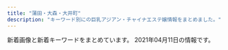 ```yaml
---
title: "蒲田・大森・大井町"
description: "キーワード別にの巨乳アジアン・チャイナエステ嬢情報をまとめました。"
---
```


新着画像と新着キーワードをまとめています。
2021年04月11日の情報です。

<DmmAffiliateIns />
<KeywordTable
  shops={
    [
    {
        "name": "\u5922\u306e\u90e8\u5c4b",
        "station": "JR\u5927\u68ee\u99c5\u897f\u53e3",
        "keywords": {
            "D": 4,
            "86": 3,
            "C": 2,
            "88": 1,
            "85": 2
        },
        "img_links": [
            "http://www.sh-himenoyw.work/templets/default/picture/tit3.jpg",
            "http://www.sh-himenoyw.work/uploads/210309/1-21030ZZ61JG.jpg",
            "http://www.sh-himenoyw.work/templets/default/picture/stal.png",
            "http://www.sh-himenoyw.work/templets/default/picture/footer.png",
            "http://www.sh-himenoyw.work/templets/default/picture/top03.png",
            "http://www.sh-himenoyw.work/uploads/210322/1-210322143645I5.jpg",
            "http://www.sh-himenoyw.work/templets/default/picture/sys1.jpg",
            "http://www.sh-himenoyw.work/uploads/210320/1-210320100AX30.jpg",
            "http://www.sh-himenoyw.work/templets/default/picture/tit2.jpg",
            "http://www.sh-himenoyw.work/templets/default/picture/top01.png",
            "http://www.sh-himenoyw.work/{dede:global.cfg_templets_skin/}/picture/cg02.jpg",
            "http://www.sh-himenoyw.work/uploads/210410/1-2104101012452G.jpg",
            "http://www.sh-himenoyw.work/templets/default/picture/tit4.jpg",
            "http://www.sh-himenoyw.work/templets/default/picture/tit1.jpg",
            "http://www.sh-himenoyw.work/{dede:global.cfg_templets_skin/}/picture/cg01.jpg",
            "http://www.sh-himenoyw.work/templets/default/picture/tit5.jpg",
            "http://www.sh-himenoyw.work/uploads/210322/1-210322143545455.jpg",
            "http://www.sh-himenoyw.work/templets/default/picture/no.png",
            "http://www.sh-himenoyw.work/templets/default/picture/top02.png",
            "http://www.sh-himenoyw.work/uploads/210401/1-210401093342544.jpg"
        ],
        "url": "http://www.sh-himenoyw.work/"
    },
    {
        "keywords": {
            "D": 24,
            "86": 6,
            "82": 6,
            "C": 18,
            "87": 18
        },
        "station": "JR\u5927\u4e95\u753a\u99c5\u4e2d\u592e\u897f\u53e3",
        "name": "\u604b\u611b\u5b66\u5712",
        "url": "http://www.reijin.mensest.com/",
        "img_links": [
            "http://www.reijin.mensest.com/files/002.jpg",
            "http://www.reijin.mensest.com/files/003.jpg",
            "http://www.reijin.mensest.com/images/top.png",
            "http://www.reijin.mensest.com/images/sp_top.jpg",
            "http://www.reijin.mensest.com/files/004.jpg",
            "http://www.reijin.mensest.com/files/001.jpg",
            "http://www.reijin.mensest.com/photo_news/upimg/74106606ffaa98faa2_0.jpg",
            "http://www.reijin.mensest.com/files/005.jpg"
        ]
    },
    {
        "img_links": [
            "http://www.sea-love-hsl.info/uploads/sealove/545B5715-528D-4E72-9F31-7AFF1422771C-768x1024.jpeg",
            "http://www.sea-love-hsl.info/uploads/sealove/721016606079-768x1024.jpg",
            "http://www.sea-love-hsl.info/uploads/sealove/images/n1.jpg",
            "http://www.sea-love-hsl.info/uploads/sealove/staff_1.jpg",
            "http://www.sea-love-hsl.info/uploads/sealove/images/news1.jpg",
            "http://www.sea-love-hsl.info/uploads/sealove/QQ\u56fe\u72472015102419044325-e1449569209313.jpg",
            "http://www.sea-love-hsl.info/uploads/sealove/720870627235-e1385965056315.jpg",
            "http://www.sea-love-hsl.info/uploads/sealove/top1.jpg",
            "http://www.sea-love-hsl.info/uploads/sealove/images/mobile.jpg",
            "http://www.sea-love-hsl.info/uploads/sealove/IMG_1490-768x1024.jpg",
            "http://www.sea-love-hsl.info/uploads/sealove/5AE848B7-49E7-4403-A738-2D85BF2E4059-768x1024.jpeg",
            "http://www.sea-love-hsl.info/uploads/sealove/images/girl-z2.jpg",
            "http://www.sea-love-hsl.info/uploads/sealove/images/end1.jpg",
            "http://www.sea-love-hsl.info/uploads/sealove/link_1.jpg",
            "http://www.sea-love-hsl.info/uploads/sealove/545B5715-528D-4E72-9F31-7AFF1422771C-300x400.jpeg",
            "http://www.sea-love-hsl.info/uploads/sealove/images/girl-z1.jpg",
            "http://www.sea-love-hsl.info/uploads/sealove/721016606079-300x400.jpg",
            "http://www.sea-love-hsl.info/uploads/sealove/images/movie.jpg",
            "http://www.sea-love-hsl.info/uploads/sealove/A8D1795E-CA06-4472-A635-D7A02AEF80C8-768x1024.jpeg",
            "http://www.sea-love-hsl.info/uploads/sealove/5AE848B7-49E7-4403-A738-2D85BF2E4059-300x400.jpeg",
            "http://www.sea-love-hsl.info/uploads/sealove/IMG_1060-768x1024.jpg",
            "http://www.sea-love-hsl.info/uploads/sealove/D792F195-6C3F-4A81-9C18-BEB1DEC0489F.jpeg",
            "http://www.sea-love-hsl.info/uploads/sealove/A8D1795E-CA06-4472-A635-D7A02AEF80C8-300x400.jpeg",
            "http://www.sea-love-hsl.info/uploads/sealove/4C0568AE-93B2-47E4-808D-BA5ED67DA4B9-768x1024.jpeg",
            "http://www.sea-love-hsl.info/uploads/sealove/IMG_1490-300x400.jpg",
            "http://www.sea-love-hsl.info/uploads/sealove/images/n3.jpg"
        ],
        "station": "JR\u84b2\u7530\u99c5\u6771\u53e3",
        "url": "http://www.sea-love-hsl.info/",
        "name": "\u6d77\u305d\u306e\u611b",
        "keywords": {
            "84": 4,
            "C": 21,
            "F": 2,
            "86": 4,
            "90": 3,
            "85": 1,
            "D": 5,
            "E": 1,
            "83": 1
        }
    },
    {
        "url": "http://u-care.ests.jp/",
        "station": "JR\u84b2\u7530\u99c5\u897f\u53e3",
        "name": "CoCo.\u30a4\u30a4\u306d!",
        "keywords": {
            "85": 28,
            "C": 12,
            "D": 114,
            "87": 56,
            "89": 30,
            "E": 14,
            "86": 42,
            "F": 16
        },
        "img_links": [
            "http://u-care.ests.jp/photos/sites/36/2021/03/2021032615182421.jpg",
            "http://u-care.ests.jp/photos/sites/36/2021/04/2021040821455253.jpeg",
            "http://u-care.ests.jp/photos/sites/36/2019/07/2019072818341268.jpg",
            "http://u-care.ests.jp/images/room4.jpg",
            "http://u-care.ests.jp/photos/sites/36/2020/11/2020112313092447.jpg",
            "http://u-care.ests.jp/photos/sites/36/2019/07/2019072818372591.jpg",
            "http://u-care.ests.jp/images/s_blog.jpg",
            "http://u-care.ests.jp/photos/sites/36/2019/07/2019072818340741.jpg",
            "http://u-care.ests.jp/photos/sites/36/2020/11/2020112313091813.jpg",
            "http://u-care.ests.jp/images/room5.jpg",
            "http://u-care.ests.jp/images/hua.png",
            "http://u-care.ests.jp/images/pick_bj1.jpg",
            "http://u-care.ests.jp/photos/sites/36/2019/07/201907281834129.jpg",
            "http://u-care.ests.jp/images/room2.jpg",
            "http://u-care.ests.jp/images/s1.png",
            "http://u-care.ests.jp/images/s_link.jpg",
            "http://u-care.ests.jp/images/twitter.jpg",
            "http://u-care.ests.jp/images/a.png",
            "http://u-care.ests.jp/images/s_face.jpg",
            "http://u-care.ests.jp/images/room1.jpg",
            "http://u-care.ests.jp/images/s_pick.jpg",
            "http://u-care.ests.jp/photos/sites/36/2020/12/2020120314112720.jpg",
            "http://u-care.ests.jp/photos/sites/36/2019/11/2019110314145767.jpg",
            "http://u-care.ests.jp/images/mobile.jpg",
            "http://u-care.ests.jp/images/1.jpg",
            "http://u-care.ests.jp/images/top.png",
            "http://u-care.ests.jp/images/new.jpg",
            "http://u-care.ests.jp/images/s.png",
            "http://u-care.ests.jp/photos/sites/36/2020/12/2020120314113358.jpg",
            "http://u-care.ests.jp/photos/sites/36/2021/02/2021020516324022.jpg",
            "http://u-care.ests.jp/photos/sites/36/2021/03/2021032615182634.jpg",
            "http://u-care.ests.jp/photos/sites/36/2019/07/2019072818341331.jpg",
            "http://u-care.ests.jp/photos/sites/36/2020/12/2020120616170454.jpeg",
            "http://u-care.ests.jp/photos/sites/36/2020/01/2020012715190876.jpg",
            "http://u-care.ests.jp/photos/sites/36/2019/11/2019110314145623.jpg",
            "http://u-care.ests.jp/photos/sites/36/2019/07/2019072818340893.jpg",
            "http://u-care.ests.jp/photos/sites/36/2020/10/2020100919485084.jpeg",
            "http://u-care.ests.jp/photos/sites/36/2021/02/2021020516323421.jpg",
            "http://u-care.ests.jp/images/nbj3.jpg",
            "http://u-care.ests.jp/photos/sites/36/2019/07/201907281834152.jpg",
            "http://u-care.ests.jp/images/room6.jpg",
            "http://u-care.ests.jp/photos/sites/36/2019/07/2019072818341463.jpg",
            "http://u-care.ests.jp/photos/sites/36/2020/12/2020120314112231.jpg",
            "http://u-care.ests.jp/images/pick_bj3.jpg",
            "http://u-care.ests.jp/images/nbj1.jpg",
            "http://u-care.ests.jp/images/s_staff.jpg",
            "http://u-care.ests.jp/images/b.png",
            "http://u-care.ests.jp/photos/sites/36/2021/04/2021040821454611.jpeg",
            "http://u-care.ests.jp/photos/sites/36/2020/01/2020012715190245.jpg",
            "http://u-care.ests.jp/images/cocoiineputiandian.jpg",
            "http://u-care.ests.jp/images/room3.jpg"
        ]
    },
    {
        "station": "JR\u84b2\u7530\u99c5\u6771\u53e3",
        "img_links": [
            "http://www.e-uluru.info/girl/01.jpg",
            "http://www.e-uluru.info/images/upload/thumb/b71e9dc3cfa0f9b4.jpg",
            "http://www.e-uluru.info/images/upload/f436fca81b34a90a.jpg",
            "http://www.e-uluru.info/images/upload/a86dfeb81b8ab370.jpg",
            "http://www.e-uluru.info/images/upload/73a690610b4828e0.jpg",
            "http://www.e-uluru.info/images/upload/thumb/ebc831946fdc3143.jpg",
            "http://www.e-uluru.info/images/upload/384c82eb7bf4f526.jpg",
            "http://www.e-uluru.info/images/upload/539dd2297c44dec2.jpg",
            "http://www.e-uluru.info/images/upload/b71e9dc3cfa0f9b4.jpg",
            "http://www.e-uluru.info/images/upload/thumb/7a73ef7475560f16.jpg",
            "http://www.e-uluru.info/images/upload/thumb/b5241af23f911574.jpg",
            "http://www.e-uluru.info/s/images/icon_staff.png",
            "http://www.e-uluru.info/images/sys_08.png",
            "http://www.e-uluru.info/images/upload/thumb/71169c7f826021d0.jpg",
            "http://www.e-uluru.info/images/upload/thumb/30e7a9b6a2619196.jpg",
            "http://www.e-uluru.info/images/upload/056ff3de81fe9024.jpg",
            "http://www.e-uluru.info/s/images/r03.jpg",
            "http://www.e-uluru.info/images/index_03.png",
            "http://www.e-uluru.info/images/upload/thumb/2d668ea61cdabce4.jpg",
            "http://www.e-uluru.info/images/upload/thumb/d4a6c5a9e3801cc7.jpg",
            "http://www.e-uluru.info/images/upload/thumb/c7886d02d33ae09c.jpg",
            "http://www.e-uluru.info/i/girl/013.jpg",
            "http://www.e-uluru.info/images/pro.jpg",
            "http://www.e-uluru.info/images/upload/a944203deb9da4de.jpg",
            "http://www.e-uluru.info/images/upload/90eec703fb0861db.jpg",
            "http://www.e-uluru.info/images/upload/thumb/73a690610b4828e0.jpg",
            "http://www.e-uluru.info/images/upload/c8b0d079c922b041.jpg",
            "http://www.e-uluru.info/images/r01.jpg",
            "http://www.e-uluru.info/images/r05.jpg",
            "http://www.e-uluru.info/images/upload/db7023b92ef16bbc.jpg",
            "http://www.e-uluru.info/images/index_06.png",
            "http://www.e-uluru.info/images/upload/9e6373c225b7bc51.jpg",
            "http://www.e-uluru.info/images/upload/08e930d29f9d5b3e.jpg",
            "http://www.e-uluru.info/images/upload/d33358c73f674e0d.jpg",
            "http://www.e-uluru.info/images/upload/thumb/c8b0d079c922b041.jpg",
            "http://www.e-uluru.info/images/upload/03b615dbd4a8d4e4.jpg",
            "http://www.e-uluru.info/images/r02.jpg",
            "http://www.e-uluru.info/images/upload/thumb/08e930d29f9d5b3e.jpg",
            "http://www.e-uluru.info/images/upload/thumb/e8b0d029c217c7cc.jpg",
            "http://www.e-uluru.info/images/index_08.png",
            "http://www.e-uluru.info/images/upload/ad830a43974bad03.jpg",
            "http://www.e-uluru.info/images/upload/thumb/539dd2297c44dec2.jpg",
            "http://www.e-uluru.info/images/upload/a42cde1d7d7ca5c0.jpg",
            "http://www.e-uluru.info/images/upload/thumb/90eec703fb0861db.jpg",
            "http://www.e-uluru.info/images/upload/12cb1bdfa779a5e6.jpg",
            "http://www.e-uluru.info/images/index_05.png",
            "http://www.e-uluru.info/images/upload/thumb/a944203deb9da4de.jpg",
            "http://www.e-uluru.info/images/upload/2951922eff997d84.jpg",
            "http://www.e-uluru.info/images/staff_08.png",
            "http://www.e-uluru.info/s/images/r01.jpg",
            "http://www.e-uluru.info/s/images/r02.jpg",
            "http://www.e-uluru.info/images/upload/thumb/f642dd084fb225c9.jpg",
            "http://www.e-uluru.info/images/rec_09.png",
            "http://www.e-uluru.info/images/upload/b5241af23f911574.jpg",
            "http://www.e-uluru.info/s/images/icon_covergirl.png",
            "http://www.e-uluru.info/images/upload/30e7a9b6a2619196.jpg",
            "http://www.e-uluru.info/images/info_08.png",
            "http://www.e-uluru.info/images/upload/7a73ef7475560f16.jpg",
            "http://www.e-uluru.info/images/index_12.png",
            "http://www.e-uluru.info/s/girl/01.jpg",
            "http://www.e-uluru.info/images/upload/thumb/98ac232614327354.jpg",
            "http://www.e-uluru.info/s/images/r05.jpg",
            "http://www.e-uluru.info/images/index_07.png",
            "http://www.e-uluru.info/images/upload/thumb/2e83ce7f87e28c10.jpg",
            "http://www.e-uluru.info/images/upload/ebc831946fdc3143.jpg",
            "http://www.e-uluru.info/images/upload/e8b0d029c217c7cc.jpg",
            "http://www.e-uluru.info/s/images/icon_info.png",
            "http://www.e-uluru.info/s/images/icon_top.png",
            "http://www.e-uluru.info/images/rec_08.png",
            "http://www.e-uluru.info/images/info01.png",
            "http://www.e-uluru.info/images/upload/thumb/f436fca81b34a90a.jpg",
            "http://www.e-uluru.info/images/upload/thumb/a42cde1d7d7ca5c0.jpg",
            "http://www.e-uluru.info/images/upload/thumb/03b615dbd4a8d4e4.jpg",
            "http://www.e-uluru.info/images/upload/f642dd084fb225c9.jpg",
            "http://www.e-uluru.info/images/upload/71169c7f826021d0.jpg",
            "http://www.e-uluru.info/images/upload/d4a6c5a9e3801cc7.jpg",
            "http://www.e-uluru.info/images/index_04.png",
            "http://www.e-uluru.info/images/upload/2e83ce7f87e28c10.jpg",
            "http://www.e-uluru.info/images/index_01.png",
            "http://www.e-uluru.info/images/upload/thumb/ad830a43974bad03.jpg",
            "http://www.e-uluru.info/images/upload/thumb/9e6373c225b7bc51.jpg",
            "http://www.e-uluru.info/images/upload/c7886d02d33ae09c.jpg",
            "http://www.e-uluru.info/images/index_02.png",
            "http://www.e-uluru.info/images/index_13.png",
            "http://www.e-uluru.info/images/upload/98ac232614327354.jpg",
            "http://www.e-uluru.info/images/r03.jpg",
            "http://www.e-uluru.info/images/upload/8ee8987b2165d4fc.jpg",
            "http://www.e-uluru.info/images/upload/thumb/056ff3de81fe9024.jpg",
            "http://www.e-uluru.info/images/upload/thumb/a86dfeb81b8ab370.jpg",
            "http://www.e-uluru.info/s/images/icon_topics.png",
            "http://www.e-uluru.info/s/images/icon_tel.png",
            "http://www.e-uluru.info/images/upload/24e3367119cd81d4.jpg",
            "http://www.e-uluru.info/images/index_11.png",
            "http://www.e-uluru.info/images/upload/thumb/12cb1bdfa779a5e6.jpg",
            "http://www.e-uluru.info/images/upload/1ddb0f728d864feb.jpg",
            "http://www.e-uluru.info/images/upload/thumb/d33358c73f674e0d.jpg"
        ],
        "url": "http://www.e-uluru.info/",
        "keywords": {
            "88": 2,
            "E": 5,
            "85": 10,
            "87": 4,
            "83": 1,
            "D": 17,
            "86": 10,
            "C": 6,
            "F": 1
        },
        "name": "\u7f8e\u7409\u7409"
    },
    {
        "name": "\u7652\u3057\u306e\u99a8",
        "url": "http://iyashi-kaori.net/",
        "keywords": {
            "C": 7,
            "D": 1
        },
        "img_links": [
            "http://iyashi-kaori.net/uploads/iyashikaori/2019/10/ggg.jpg",
            "http://iyashi-kaori.net/uploads/iyashikaori/2015/07/s__636519102.jpg",
            "http://iyashi-kaori.net/uploads/iyashikaori/2019/11/staff-old.jpg",
            "http://iyashi-kaori.net/uploads/iyashikaori/2012/03/s-4.jpg",
            "http://iyashi-kaori.net/uploads/iyashikaori/2019/08/11.jpg",
            "http://iyashi-kaori.net/uploads/iyashikaori/2012/03/l-4.jpg",
            "http://iyashi-kaori.net/uploads/iyashikaori/2012/03/end1.jpg",
            "http://iyashi-kaori.net/uploads/iyashikaori/2019/08/staff.jpg",
            "http://iyashi-kaori.net/uploads/iyashikaori/images/bg.png",
            "http://iyashi-kaori.net/uploads/iyashikaori/2012/03/l-1.jpg",
            "http://iyashi-kaori.net/uploads/iyashikaori/2012/03/top.jpg",
            "http://iyashi-kaori.net/uploads/iyashikaori/2018/10/yuka002.jpg",
            "http://iyashi-kaori.net/uploads/iyashikaori/2019/02/000023.jpg",
            "http://iyashi-kaori.net/uploads/iyashikaori/2021/02/1.jpg",
            "http://iyashi-kaori.net/uploads/iyashikaori/2012/03/l-6.jpg",
            "http://iyashi-kaori.net/uploads/iyashikaori/2012/03/l-3.jpg",
            "http://iyashi-kaori.net/uploads/iyashikaori/2012/03/s-3.jpg",
            "http://iyashi-kaori.net/uploads/iyashikaori/2012/03/l-2.jpg",
            "http://iyashi-kaori.net/uploads/iyashikaori/2016/09/s__21340164111.jpg",
            "http://iyashi-kaori.net/uploads/iyashikaori/2012/03/s-1.jpg",
            "http://iyashi-kaori.net/uploads/iyashikaori/2019/08/1.jpg",
            "http://iyashi-kaori.net/uploads/iyashikaori/2012/03/index_l2.jpg",
            "http://iyashi-kaori.net/uploads/iyashikaori/2017/11/000013.jpg",
            "http://iyashi-kaori.net/uploads/iyashikaori/2012/03/s-5.jpg",
            "http://iyashi-kaori.net/uploads/iyashikaori/2012/03/l-5.jpg",
            "http://iyashi-kaori.net/uploads/iyashikaori/2012/03/s-6.jpg",
            "http://iyashi-kaori.net/uploads/iyashikaori/2017/11/000023.jpg",
            "http://iyashi-kaori.net/uploads/iyashikaori/2012/03/s-2.jpg"
        ],
        "station": "JR\u84b2\u7530\u99c5\u6771\u53e3"
    },
    {
        "img_links": [
            "http://iyashimori.info/img/tel.png",
            "http://iyashimori.info/img/topimg3.jpg",
            "http://iyashimori.info/img/50price.jpg",
            "http://iyashimori.info/img/qj.png",
            "http://iyashimori.info/up/uploads/20210210211620iii.jpg",
            "http://iyashimori.info/up/uploads/20201127115125t.jpg",
            "http://iyashimori.info/up/uploads/202010142346103.jpg",
            "http://iyashimori.info/up/uploads/20210312180627hh.jpg",
            "http://iyashimori.info/up/uploads/20200725171457y.jpg",
            "http://iyashimori.info/up/uploads/20210322213143em.jpg",
            "http://iyashimori.info/up/uploads/20210204121304rin.jpg",
            "http://iyashimori.info/up/uploads/20200902223249ha.jpg",
            "http://iyashimori.info/img/50qj.jpg",
            "http://iyashimori.info/img/telephone.png",
            "http://iyashimori.info/up/uploads/20210327171939ha.jpg",
            "http://iyashimori.info/img/price.jpg",
            "http://iyashimori.info/up/uploads/20201219182745say.jpg",
            "http://iyashimori.info/img/totop.png",
            "http://iyashimori.info/img/caution.png",
            "http://iyashimori.info/img/topimg1.jpg",
            "http://iyashimori.info/img/topimg2.jpg",
            "http://iyashimori.info/img/50staff.jpg",
            "http://iyashimori.info/up/uploads/20200730210025e.jpg",
            "http://iyashimori.info/img/topimg.jpg",
            "http://iyashimori.info/up/uploads/2020062222115088.jpg"
        ],
        "keywords": {
            "F": 6,
            "\u80f8": 1,
            "E": 2
        },
        "url": "http://iyashimori.info/",
        "name": "\u604b\u306e\u82b1",
        "station": "\u84b2\u7530\u99c5\u897f\u53e3"
    },
    {
        "keywords": {},
        "url": "http://es-kosumosu.com/",
        "img_links": [
            "http://es-kosumosu.com/girl/1.jpg",
            "http://es-kosumosu.com/images/staff_mitashi.jpg",
            "http://es-kosumosu.com/girl/5.jpg",
            "http://es-kosumosu.com/images/room/photo04.jpg",
            "http://es-kosumosu.com/images/system/sys01.jpg",
            "http://es-kosumosu.com/images/top_flash_01.jpg",
            "http://es-kosumosu.com/images/room/photo03.jpg",
            "http://es-kosumosu.com/images/info.jpg",
            "http://es-kosumosu.com/girl/4.jpg",
            "http://es-kosumosu.com/images/return.png",
            "http://es-kosumosu.com/girl/2.jpg",
            "http://es-kosumosu.com/girl/6.jpg",
            "http://es-kosumosu.com/girl/3.jpg",
            "http://es-kosumosu.com/images/room/photo01.jpg",
            "http://es-kosumosu.com/images/room/photo02.jpg",
            "http://es-kosumosu.com/images/room/photo05.jpg"
        ],
        "station": "JR\u5927\u68ee\u99c5\u6771\u53e3",
        "name": "\u30d0\u30a4\u30aa\u30ec\u30c3\u30c8"
    },
    {
        "name": "\u30b3\u30b9\u30e2\u30b9",
        "keywords": {
            "C": 13
        },
        "url": "http://www.cosmos.relaxjp.info/",
        "station": "JR\u5927\u68ee\u99c5\u897f\u53e3",
        "img_links": [
            "http://www.cosmos.relaxjp.info/files/004.jpg",
            "http://www.cosmos.relaxjp.info/images/call_sp.png",
            "http://www.cosmos.relaxjp.info/common/img/image1.jpg",
            "http://www.cosmos.relaxjp.info/common/img/image3.jpg",
            "http://www.cosmos.relaxjp.info/files/003.jpg",
            "http://www.cosmos.relaxjp.info/photo_news/upimg/18630606fd1936e3b3_0.jpg",
            "http://www.cosmos.relaxjp.info/common/img/shop/r4.jpg",
            "http://www.cosmos.relaxjp.info/files/006.jpg",
            "http://www.cosmos.relaxjp.info/files/002.jpg",
            "http://www.cosmos.relaxjp.info/files/001.jpg",
            "http://www.cosmos.relaxjp.info/files/007.jpg",
            "http://www.cosmos.relaxjp.info/common/img/shop/r2.jpg",
            "http://www.cosmos.relaxjp.info/common/img/shop/r1.jpg",
            "http://www.cosmos.relaxjp.info/common/img/shop/r3.jpg",
            "http://www.cosmos.relaxjp.info/common/img/top_img001.png",
            "http://www.cosmos.relaxjp.info/files/005.jpg",
            "http://www.cosmos.relaxjp.info/common/img/image2.jpg"
        ]
    },
    {
        "station": "JR\u84b2\u7530\u99c5\u897f\u53e3",
        "url": "http://sweet-room.iest.info/",
        "keywords": {
            "C": 14,
            "88": 10,
            "87": 10,
            "89": 10,
            "86": 30,
            "D": 90,
            "85": 20,
            "83": 10
        },
        "name": "SWEET ROOM",
        "img_links": [
            "http://sweet-room.iest.info/photos/sites/45/2020/06/2020062208210048.jpg",
            "http://sweet-room.iest.info/images/link_nav05.png",
            "http://sweet-room.iest.info/images/tit_news.png",
            "http://sweet-room.iest.info/photos/sites/45/2020/06/2020060305422558.jpg",
            "http://sweet-room.iest.info/images/link_nav02.png",
            "http://sweet-room.iest.info/photos/sites/45/2020/07/202007180602350.jpg",
            "http://sweet-room.iest.info/images/link_nav06.png",
            "http://sweet-room.iest.info/photos/sites/45/2020/10/2020101602210311.jpg",
            "http://sweet-room.iest.info/photos/sites/45/2020/06/2020061905050838.jpg",
            "http://sweet-room.iest.info/images/link_nav01.png",
            "http://sweet-room.iest.info/images/top.png",
            "http://sweet-room.iest.info/images/tit_face.png",
            "http://sweet-room.iest.info/photos/sites/45/2020/06/2020061905042547.jpg",
            "http://sweet-room.iest.info/images/mobile.png",
            "http://sweet-room.iest.info/photos/sites/45/2020/06/2020060101255477.jpg",
            "http://sweet-room.iest.info/images/link_nav03.png",
            "http://sweet-room.iest.info/images/link_nav04.png",
            "http://sweet-room.iest.info/photos/sites/45/2020/07/2020071806023078.jpg",
            "http://sweet-room.iest.info/photos/sites/45/2020/07/2020072906584693.jpg",
            "http://sweet-room.iest.info/photos/sites/45/2020/06/2020062203413777.jpg",
            "http://sweet-room.iest.info/images/tit_staff.png"
        ]
    },
    {
        "url": "http://es-refine.xyz/",
        "img_links": [
            "http://es-refine.xyz/images/g8.jpg",
            "http://es-refine.xyz/images/4.jpg",
            "http://es-refine.xyz/images/g6.jpg",
            "http://es-refine.xyz/images/a6.jpg",
            "http://es-refine.xyz/images/a1.jpg",
            "http://es-refine.xyz/images/a3.jpg",
            "http://es-refine.xyz/images/tite-link.jpg",
            "http://es-refine.xyz/images/a5.jpg",
            "http://es-refine.xyz/images/r2.jpg",
            "http://es-refine.xyz/images/end.png",
            "http://es-refine.xyz/images/g.jpg",
            "http://es-refine.xyz/images/r3.jpg",
            "http://es-refine.xyz/images/3.jpg",
            "http://es-refine.xyz/images/g2.jpg",
            "http://es-refine.xyz/images/g7.jpg",
            "http://es-refine.xyz/images/top.jpg",
            "http://es-refine.xyz/images/g02.jpg",
            "http://es-refine.xyz/images/mobile.jpg",
            "http://es-refine.xyz/images/tite-staff.jpg",
            "http://es-refine.xyz/images/a4.jpg",
            "http://es-refine.xyz/images/pickup_t.jpg",
            "http://es-refine.xyz/images/a2.jpg"
        ],
        "name": "Refine\u30fb\u30ea\u30d5\u30a1\u30a4\u30f3",
        "station": "JR\u5927\u68ee\u99c5\u6771\u53e3",
        "keywords": {
            "C": 12
        }
    },
    {
        "img_links": [
            "http://sh-sumairu.work/uploads/allimg/180612/1-1P612160305350.jpg",
            "http://sh-sumairu.work/uploads/171031/1-1G0311G4095M.jpg",
            "http://sh-sumairu.work/uploads/171031/1-1G0311G531445.jpg",
            "http://sh-sumairu.work/uploads/200821/1-200R10ZQ14K.jpg",
            "http://sh-sumairu.work/uploads/181114/1-1Q114124Z0411.jpg",
            "http://sh-sumairu.work/uploads/180227/1-1P22G40S5448.jpg",
            "http://sh-sumairu.work/uploads/181114/1-1Q11412563D55.jpg",
            "http://sh-sumairu.work/uploads/191211/1-191211140S1194.jpg",
            "http://sh-sumairu.work/uploads/171031/1-1G0311G344914.jpg",
            "http://sh-sumairu.work/uploads/191211/1-191211140J3640.jpg",
            "http://sh-sumairu.work/templets/default/pc/picture/s_news.png",
            "http://sh-sumairu.work/uploads/210119/1-2101191H10H45.jpg",
            "http://sh-sumairu.work/templets/default/pc/picture/end1.jpg",
            "http://sh-sumairu.work/uploads/180612/1-1P6121601061c.jpg",
            "http://sh-sumairu.work/templets/default/pc/picture/staffs.png",
            "http://sh-sumairu.work/uploads/191022/1-191022133S3B2.jpg",
            "http://sh-sumairu.work/uploads/181128/1-1Q12Q62QK29.jpg",
            "http://sh-sumairu.work/templets/default/pc/picture/s_staff.png",
            "http://sh-sumairu.work/uploads/171031/1-1G0311G505933.jpg",
            "http://sh-sumairu.work/templets/default/pc/picture/face.png",
            "http://sh-sumairu.work/uploads/210402/1-2104021255412R.jpg",
            "http://sh-sumairu.work/uploads/171031/1-1G0311G556445.jpg",
            "http://sh-sumairu.work/uploads/180612/1-1P612160029349.jpg",
            "http://sh-sumairu.work/templets/default/pc/picture/s_pick.png"
        ],
        "name": "\u30b9\u30de\u30a4\u30eb",
        "url": "http://sh-sumairu.work/",
        "station": "JR\u5927\u68ee\u99c5\u6771\u53e3",
        "keywords": {}
    },
    {
        "name": "\u82b1\u6c34\u6728",
        "img_links": [
            "http://es-kamata.xyz/images/g0.jpg",
            "http://es-kamata.xyz/images/new_tit.jpg",
            "http://es-kamata.xyz/images/ac2.jpg",
            "http://es-kamata.xyz/images/g5.jpg",
            "http://es-kamata.xyz/images/s1.jpg",
            "http://es-kamata.xyz/images/g3.jpg",
            "http://es-kamata.xyz/images/bottom.jpg",
            "http://es-kamata.xyz/images/ac5.jpg",
            "http://es-kamata.xyz/images/004.jpg",
            "http://es-kamata.xyz/images/ac3.jpg",
            "http://es-kamata.xyz/images/top_03.jpg",
            "http://es-kamata.xyz/images/g1.jpg",
            "http://es-kamata.xyz/images/g2.jpg",
            "http://es-kamata.xyz/images/g8.jpg",
            "http://es-kamata.xyz/images/ac4.jpg",
            "http://es-kamata.xyz/images/new_d.jpg",
            "http://es-kamata.xyz/images/003.jpg",
            "http://es-kamata.xyz/images/tel.jpg",
            "http://es-kamata.xyz/images/tw.jpg",
            "http://es-kamata.xyz/images/ac1.jpg",
            "http://es-kamata.xyz/images/ml.jpg",
            "http://es-kamata.xyz/images/g4.jpg",
            "http://es-kamata.xyz/images/001.jpg",
            "http://es-kamata.xyz/images/qiu-1.jpg",
            "http://es-kamata.xyz/images/002.jpg",
            "http://es-kamata.xyz/images/rq03.jpg",
            "http://es-kamata.xyz/images/rq01.jpg",
            "http://es-kamata.xyz/images/nei_bt.jpg"
        ],
        "station": "JR\u84b2\u7530\u99c5\u897f\u53e3",
        "keywords": {},
        "url": "http://es-kamata.xyz/"
    },
    {
        "station": "JR\u5927\u68ee\u99c5\u897f\u53e3",
        "url": "http://awayuki.xyz/",
        "keywords": {},
        "name": "\u5922\u767e\u5408",
        "img_links": []
    },
    {
        "img_links": [
            "http://onlyone.jpn.vin/images/nei_bj1.png",
            "http://onlyone.jpn.vin/images/room2.jpg",
            "http://onlyone.jpn.vin/photos/sites/58/2020/06/2020062506024979.jpg",
            "http://onlyone.jpn.vin/images/mobile.jpg",
            "http://onlyone.jpn.vin/photos/sites/58/2020/10/2020103004200463.jpg",
            "http://onlyone.jpn.vin/photos/sites/58/2020/06/202006250602509.jpg",
            "http://onlyone.jpn.vin/images/room1.jpg",
            "http://onlyone.jpn.vin/images/top.png",
            "http://onlyone.jpn.vin/images/end.png",
            "http://onlyone.jpn.vin/images/s_link.png",
            "http://onlyone.jpn.vin/photos/sites/58/2020/06/202006250602504.jpg",
            "http://onlyone.jpn.vin/photos/sites/58/2020/10/202010300420109.jpg",
            "http://onlyone.jpn.vin/images/s_staff.png",
            "http://onlyone.jpn.vin/photos/sites/58/2020/06/2020062506024983.jpg",
            "http://onlyone.jpn.vin/photos/sites/58/2020/10/2020100207070197.jpg",
            "http://onlyone.jpn.vin/images/room5.jpg",
            "http://onlyone.jpn.vin/images/news.png",
            "http://onlyone.jpn.vin/photos/sites/58/2020/09/2020092305431071.jpg",
            "http://onlyone.jpn.vin/photos/sites/58/2020/12/2020121505432512.jpg",
            "http://onlyone.jpn.vin/images/room3.jpg"
        ],
        "station": "JR\u5927\u4e95\u753a\u99c5",
        "url": "http://onlyone.jpn.vin/",
        "name": "Only One",
        "keywords": {
            "86": 6,
            "85": 2,
            "C": 1,
            "D": 7
        }
    },
    {
        "name": "NEW\u30a4\u30d6",
        "station": "JR\u84b2\u7530\u99c5\u897f\u53e3",
        "img_links": [
            "http://www.tokyo-0001.xyz/img/bnr02.jpg",
            "http://www.tokyo-0001.xyz/img/img-txt-01.png",
            "http://www.tokyo-0001.xyz/img/ttl-03.png",
            "http://www.tokyo-0001.xyz/img/ttl-01.png",
            "http://www.tokyo-0001.xyz/img/img3.jpg",
            "http://www.tokyo-0001.xyz/img/ttl-02.png",
            "http://www.tokyo-0001.xyz/img/girls06.jpg",
            "http://www.tokyo-0001.xyz/img/girls03.jpg",
            "http://www.tokyo-0001.xyz/img/girls04.jpg",
            "http://www.tokyo-0001.xyz/img/girls05.jpg",
            "http://www.tokyo-0001.xyz/img/img1.jpg",
            "http://www.tokyo-0001.xyz/img/img2.jpg",
            "http://www.tokyo-0001.xyz/img/bnr01.jpg",
            "http://www.tokyo-0001.xyz/img/girls02.jpg",
            "http://www.tokyo-0001.xyz/img/ttl-04.png",
            "http://www.tokyo-0001.xyz/img/bnr00.jpg",
            "http://www.tokyo-0001.xyz/img/girls01.jpg"
        ],
        "url": "http://www.tokyo-0001.xyz/",
        "keywords": {}
    },
    {
        "keywords": {
            "88": 2,
            "85": 2,
            "90": 2,
            "86": 4,
            "C": 10
        },
        "img_links": [
            "http://kenkounoie.relax-fk.com/images/cast08.png",
            "http://kenkounoie.relax-fk.com/images/cast06.png",
            "http://kenkounoie.relax-fk.com/images/cast05.png",
            "http://kenkounoie.relax-fk.com/images/cast04.png",
            "http://kenkounoie.relax-fk.com/images/main-visual.png",
            "http://kenkounoie.relax-fk.com/images/cast07.png",
            "http://kenkounoie.relax-fk.com/images/sub-visual.png",
            "http://kenkounoie.relax-fk.com/images/kansen.png"
        ],
        "station": "\u9752\u7269\u6a2a\u4e01\u99c5",
        "url": "http://kenkounoie.relax-fk.com/",
        "name": "\u5065\u5eb7\u306e\u5bb6"
    },
    {
        "station": "JR\u84b2\u7530\u99c5\u897f\u53e3",
        "img_links": [
            "http://pro-akasuri.net/images/banners/pic1.jpg",
            "http://pro-akasuri.net/staff/staff13.jpg",
            "http://pro-akasuri.net/images/banners/2.png",
            "http://pro-akasuri.net/images/banners/3.png",
            "http://pro-akasuri.net/images/banners/eyecatch1.jpg",
            "http://pro-akasuri.net/pic/pic8.jpg",
            "http://pro-akasuri.net/images/banners/pic2.jpg",
            "http://pro-akasuri.net/images/banners/b-credit.png",
            "http://pro-akasuri.net/pic/pic5.jpg",
            "http://pro-akasuri.net/images/banners/side-oil.png",
            "http://pro-akasuri.net/staff/staff10.jpg",
            "http://pro-akasuri.net/pic/pic7.jpg",
            "http://pro-akasuri.net/images/banners/b-3f.png",
            "http://pro-akasuri.net/staff/staff1.jpg",
            "http://pro-akasuri.net/images/banners/top2.png",
            "http://pro-akasuri.net/images/banners/bill.jpg",
            "http://pro-akasuri.net/pic/pic4.jpg",
            "http://pro-akasuri.net/images/banners/pic4.jpg",
            "http://pro-akasuri.net/images/banners/b-tel.png",
            "http://pro-akasuri.net/pic/pic1.jpg",
            "http://pro-akasuri.net/images/banners/1.png",
            "http://pro-akasuri.net/pic/pic3.jpg",
            "http://pro-akasuri.net/staff/staff5.jpg",
            "http://pro-akasuri.net/images/banners/top1.jpg",
            "http://pro-akasuri.net/pic/pic2.jpg",
            "http://pro-akasuri.net/images/banners/pic3.jpg",
            "http://pro-akasuri.net/pic/pic6.jpg",
            "http://pro-akasuri.net/staff/staff7.jpg",
            "http://pro-akasuri.net/staff/staff6.jpg",
            "https://ranking-deli.jp/assets/img/user/link/2020bnr04.jpg",
            "http://pro-akasuri.net/images/banners/eyecatch4.jpg",
            "http://pro-akasuri.net/staff/staff9.jpg",
            "http://pro-akasuri.net/staff/staff11.jpg"
        ],
        "name": "No1\u30fb\u30ca\u30f3\u30d0\u30fc\u30ef\u30f3",
        "url": "http://pro-akasuri.net/",
        "keywords": {}
    },
    {
        "img_links": [
            "http://with-you.iest.info/images/s_pick.jpg",
            "http://with-you.iest.info/images/service1.jpg",
            "http://with-you.iest.info/images/top.png",
            "http://with-you.iest.info/photos/sites/78/2021/03/2021031003373623.jpg",
            "http://with-you.iest.info/photos/sites/78/2020/04/2020041703530074.jpg",
            "http://with-you.iest.info/photos/sites/78/2019/09/2019092708275393.jpg",
            "http://with-you.iest.info/images/info.jpg",
            "http://with-you.iest.info/images/service2.jpg",
            "http://with-you.iest.info/images/s_staff.png",
            "http://with-you.iest.info/images/nbj3.jpg",
            "http://with-you.iest.info/photos/sites/78/2019/08/2019083003291365.jpg",
            "http://with-you.iest.info/photos/sites/78/2021/01/2021011602332027.jpg",
            "http://with-you.iest.info/photos/sites/78/2019/08/2019082704375018.jpg",
            "http://with-you.iest.info/images/tel.jpg",
            "http://with-you.iest.info/images/acc.jpg",
            "http://with-you.iest.info/images/service4.jpg",
            "http://with-you.iest.info/images/service3.jpg",
            "http://with-you.iest.info/images/s_news.jpg"
        ],
        "station": "JR\u5927\u4e95\u753a\u99c5",
        "name": "with you",
        "keywords": {
            "86": 7,
            "C": 7,
            "D": 14,
            "E": 7,
            "87": 21
        },
        "url": "http://with-you.iest.info/"
    },
    {
        "url": "http://tsuya.este.work/",
        "station": "JR\u84b2\u7530\u99c5\u897f\u53e3",
        "name": "\u8276 \uff5e\u3064\u3084\uff5e",
        "img_links": [
            "http://tsuya.este.work/top.jpg",
            "http://tsuya.este.work/room4.jpg",
            "http://tsuya.este.work/2019072403203754.jpg",
            "http://tsuya.este.work/room3.jpg",
            "http://tsuya.este.work/room1.jpg",
            "http://tsuya.este.work/room2.jpg",
            "http://tsuya.este.work/202007020301278.jpg",
            "http://tsuya.este.work/mobile.jpg",
            "http://tsuya.este.work/2020070203014158.jpg",
            "http://tsuya.este.work/1.jpg",
            "http://tsuya.este.work/s_shedule.jpg",
            "http://tsuya.este.work/s_staff.jpg",
            "http://tsuya.este.work/s_news.jpg",
            "http://tsuya.este.work/miho.jpg"
        ],
        "keywords": {
            "C": 10,
            "85": 4,
            "D": 16,
            "86": 4,
            "87": 8
        }
    },
    {
        "url": "http://yuyudou.com/",
        "img_links": [
            "http://yuyudou.com/images/top_flash_03.jpg",
            "http://yuyudou.com/images/home/top6.jpg",
            "http://yuyudou.com/images/home/top.jpg",
            "http://yuyudou.com/images/index_an/index_an_06.png",
            "http://yuyudou.com/images/index_an/index_an_07.png",
            "http://yuyudou.com/images/home/index_39.png",
            "http://yuyudou.com/images/home/index_63.png",
            "http://yuyudou.com/images/headerParts01.png",
            "http://yuyudou.com/images/index_an/index_an_02.png",
            "http://yuyudou.com/images/top_flash_02.jpg",
            "http://yuyudou.com/images/index_an/index_bn_03.png",
            "http://yuyudou.com/images/top_flash_01.jpg",
            "http://yuyudou.com/images/index_an/index_bn_02.png",
            "http://yuyudou.com/images/gallery/gallery_01.png",
            "http://yuyudou.com/images/index_an/index_an_04.png",
            "http://yuyudou.com/images/index_an/index_bn_05.png",
            "http://yuyudou.com/images/home/index_07.png",
            "http://yuyudou.com/images/home/index_59.png",
            "http://yuyudou.com/images/index_an/index_bn_01.png",
            "http://yuyudou.com/images/home/top7.jpg",
            "http://yuyudou.com/images/index_an/index_bn_07.png",
            "http://yuyudou.com/images/home/index_05.png",
            "http://yuyudou.com/images/home/index_010.png",
            "http://yuyudou.com/images/home/index_012.png",
            "http://yuyudou.com/images/home/index_29.png",
            "http://yuyudou.com/images/index_an/index_an_05.png",
            "http://yuyudou.com/images/home/index_011.png",
            "http://yuyudou.com/images/home/top5.jpg",
            "http://yuyudou.com/images/home/index_09.png",
            "http://yuyudou.com/images/index_an/index_an_03.png",
            "http://yuyudou.com/images/index_an/index_an_01.png",
            "http://yuyudou.com/images/index_an/index_bn_06.png"
        ],
        "keywords": {},
        "station": "JR\u5927\u68ee\u99c5\u6771\u53e3",
        "name": "\u7652\u7652\u5802"
    },
    {
        "keywords": {
            "84": 2,
            "\u80f8": 1,
            "80": 3,
            "88": 2,
            "85": 7,
            "F": 5,
            "H": 3,
            "C": 11,
            "D": 4,
            "83": 6,
            "\u30bb\u30af\u30b7\u30fc": 2,
            "96": 3,
            "82": 6,
            "98": 2,
            "90": 3
        },
        "name": "\u30d2\u30fc\u30ea\u30f3\u30b0\u611b",
        "img_links": [
            "http://eskk.healing-ai.net/uploads/2021/03/3.jpg",
            "http://eskk.healing-ai.net/uploads/2019/05/g3.jpg",
            "http://eskk.healing-ai.net/uploads/2019/05/nana3.jpg",
            "http://eskk.healing-ai.net/uploads/2020/12/g2.jpg",
            "http://eskk.healing-ai.net/uploads/2019/05/ai2-1.jpg",
            "http://eskk.healing-ai.net/uploads/2020/01/g2.jpg",
            "http://www.healing-ai.net/images/bnr_reserve_01.jpg",
            "http://eskk.healing-ai.net/uploads/2020/01/g3.jpg",
            "http://eskk.healing-ai.net/uploads/2019/07/1.jpg",
            "http://eskk.healing-ai.net/uploads/2020/10/g1.jpg",
            "http://www.healing-ai.net/images/img_mainvisual_01.png",
            "http://eskk.healing-ai.net/uploads/2019/12/1-1.jpg",
            "http://eskk.healing-ai.net/uploads/2019/12/2-1.jpg",
            "http://eskk.healing-ai.net/uploads/2019/05/ai3.jpg",
            "http://eskk.healing-ai.net/uploads/2019/05/ai1-1.jpg",
            "http://eskk.healing-ai.net/uploads/2019/07/2.jpg",
            "http://eskk.healing-ai.net/uploads/2019/12/3.jpg",
            "http://www.healing-ai.net/images/img_mainvisual_02.png",
            "http://eskk.healing-ai.net/uploads/2019/06/g0.jpg",
            "http://eskk.healing-ai.net/uploads/2021/03/4.jpg",
            "http://eskk.healing-ai.net/uploads/2019/05/mika.jpg",
            "http://eskk.healing-ai.net/uploads/2021/03/1.jpg",
            "http://eskk.healing-ai.net/uploads/2021/03/2.jpg",
            "http://eskk.healing-ai.net/uploads/2020/01/g1.jpg",
            "http://eskk.healing-ai.net/uploads/2020/12/g1.jpg",
            "https://www.a-side.com/ad/koko/include/banner/koko_200x40.png",
            "http://eskk.healing-ai.net/uploads/2019/05/g4.jpg",
            "http://www.healing-ai.net/images/top2.png",
            "http://eskk.healing-ai.net/uploads/2019/05/nana2.jpg",
            "http://www.healing-ai.net/images/icon_new.png",
            "http://eskk.healing-ai.net/uploads/2019/11/koko.jpg",
            "http://eskk.healing-ai.net/uploads/2019/07/3.jpg",
            "http://www.healing-ai.net/images/img_mainvisual_03.png",
            "http://eskk.healing-ai.net/uploads/g8-1.jpg"
        ],
        "url": "http://www.healing-ai.net/",
        "station": "JR\u84b2\u7530\u99c5\u6771\u53e3"
    },
    {
        "keywords": {
            "\u30bb\u30af\u30b7\u30fc": 3
        },
        "url": "http://spa-omori.com/",
        "station": "JR\u5927\u68ee\u99c5\u897f\u53e3",
        "img_links": [
            "http://spa-omori.com/wp-content/themes/Aaron/picture/s_news-1558972223845.png",
            "http://spa-omori.com/wp-content/uploads/2019/10/d2.jpg",
            "http://spa-omori.com/wp-content/uploads/2020/03/1601219223755.jpg",
            "http://spa-omori.com/wp-content/themes/Aaron/picture/sign-1558966169154.png",
            "http://spa-omori.com/wp-content/uploads/2021/04/Screenshot_20210403-170748.png",
            "http://spa-omori.com/wp-content/uploads/2019/10/123456.jpg",
            "http://spa-omori.com/wp-content/uploads/2019/10/w1.png",
            "http://spa-omori.com/wp-content/uploads/2020/12/1607832354643.jpg",
            "http://spa-omori.com/wp-content/uploads/2019/10/123b.png",
            "http://spa-omori.com/wp-content/themes/Aaron/picture/zi_staff-1558966169073.png",
            "http://spa-omori.com/wp-content/uploads/2019/10/mmexport1562577297511.jpg",
            "http://spa-omori.com/wp-content/themes/Aaron/picture/sign-1558966169098.png",
            "http://spa-omori.com/wp-content/themes/Aaron/picture/sign-1558972223845.png",
            "http://spa-omori.com/wp-content/uploads/2020/11/1616139730689.jpg",
            "http://spa-omori.com/wp-content/uploads/2019/10/c2.jpg",
            "http://spa-omori.com/wp-content/themes/Aaron/picture/line1-1558966169073.png",
            "http://spa-omori.com/wp-content/themes/Aaron/picture/sign-1558966169073.png",
            "http://spa-omori.com/wp-content/uploads/2019/10/mmexport1571245064770.jpg",
            "http://spa-omori.com/wp-content/themes/Aaron/picture/sign-1558966169044.png",
            "http://spa-omori.com/wp-content/uploads/2019/10/1_20190531100800502-155897222384-1.jpg",
            "http://spa-omori.com/wp-content/uploads/2019/10/1616139728867.jpg",
            "http://spa-omori.com/wp-content/uploads/2019/10/1_20190531100800502-155896616907.jpg",
            "http://spa-omori.com/wp-content/themes/Aaron/picture/line-1558972223845.jpg",
            "http://spa-omori.com/wp-content/uploads/2019/10/b2.jpg",
            "http://spa-omori.com/wp-content/uploads/2021/03/mmexport1615287725391-1.jpg",
            "http://spa-omori.com/wp-content/themes/Aaron/picture/sign-1558966169128.png",
            "http://spa-omori.com/wp-content/uploads/2019/10/mmexport1571245049830.jpg",
            "http://spa-omori.com/wp-content/uploads/2019/10/mmexport1571245061102.jpg",
            "http://spa-omori.com/wp-content/uploads/2020/01/mmexport1611389971637.jpg",
            "http://spa-omori.com/wp-content/uploads/2019/12/mmexport1575894629655.jpg"
        ],
        "name": "\u30b7\u30fc\u30af\u30ec\u30c3\u30c8\u30d5\u30a1\u30f3\u30bf\u30b8\u30fc"
    },
    {
        "img_links": [
            "http://syarumu.net/up/uploads/20170406223535mao.jpg",
            "http://syarumu.net/up/uploads/20190516212007k2.jpg",
            "http://syarumu.net/up/uploads/20171119193015nana3.jpg",
            "http://syarumu.net/up/uploads/20171001173455haruka.jpg",
            "http://syarumu.net/up/uploads/20160813224746kasumi.jpg",
            "http://syarumu.net/up/uploads/20171119193048nana4.jpg",
            "http://syarumu.net/up/uploads/20190301204324ayako1.jpg",
            "http://syarumu.net/up/uploads/20171016204051mayumi.jpg",
            "http://syarumu.net/up/newsimg/20180519143336risa1.jpg",
            "http://syarumu.net/images/price.jpg",
            "http://syarumu.net/up/uploads/20190301204316ayako.jpg",
            "http://syarumu.net/up/uploads/20161219214103hitomi1.jpg",
            "http://syarumu.net/images/tel.jpg",
            "http://syarumu.net/images/qr.jpg",
            "http://syarumu.net/up/uploads/20201008205617r.jpg",
            "http://syarumu.net/up/uploads/20190522203018saori1.jpg",
            "http://syarumu.net/up/uploads/20170106012055kira3.jpg",
            "http://syarumu.net/up/uploads/20160811191905hitomi.jpg",
            "http://syarumu.net/up/newsimg/201707272103202.jpg",
            "http://syarumu.net/up/uploads/20191028120109pre.jpg",
            "http://syarumu.net/up/uploads/20190525003732risa.jpg",
            "http://syarumu.net/up/uploads/20171016204051mayumi1.jpg",
            "http://syarumu.net/up/newsimg/20180519150354kanaa.jpg",
            "http://syarumu.net/up/uploads/20181204215307yurika.jpg",
            "http://syarumu.net/up/uploads/20170108170417kira4.jpg",
            "http://syarumu.net/up/newsimg/20171016204113mayumi1.jpg",
            "http://syarumu.net/up/uploads/20180802213555serina2.jpg",
            "http://syarumu.net/up/uploads/20190819221937moe.jpg",
            "http://syarumu.net/up/uploads/20200728221353kana.jpg",
            "http://syarumu.net/up/uploads/20190522203024saori2.jpg",
            "http://syarumu.net/up/uploads/2017101023014120170519212939eri1.jpg",
            "http://syarumu.net/up/uploads/20190912225320hina.jpg",
            "http://syarumu.net/up/uploads/20190912225327hina1.jpg",
            "http://syarumu.net/up/uploads/20190516211959k1.jpg",
            "http://syarumu.net/up/uploads/20200728221316kan.jpg",
            "http://syarumu.net/images/info.png",
            "http://syarumu.net/up/uploads/20160812161757aiko4.jpg",
            "http://syarumu.net/up/uploads/202006222228319.jpg",
            "http://syarumu.net/up/uploads/2020062222282211.jpg",
            "http://syarumu.net/up/uploads/20190903230049natumi2.jpg",
            "http://syarumu.net/up/uploads/20190714114509image.jpeg",
            "http://syarumu.net/up/uploads/20190813233629mirai2.jpg",
            "http://syarumu.net/up/uploads/20160812161809aiko5.jpg",
            "http://syarumu.net/up/newsimg/20170406223636mao.jpg",
            "http://syarumu.net/up/uploads/20190426134932sumire.jpg",
            "http://syarumu.net/up/uploads/20160812161741aiko.jpg",
            "http://syarumu.net/up/uploads/20180802213607serina.jpg",
            "http://syarumu.net/up/uploads/20180802213749ai.jpg",
            "http://syarumu.net/up/uploads/20171016204051mayumi2.jpg",
            "http://syarumu.net/up/uploads/20190912225334hina2.jpg",
            "http://syarumu.net/up/uploads/20190525003719risa1.jpg",
            "http://syarumu.net/up/uploads/20191121214351yua.jpg",
            "http://syarumu.net/up/uploads/20190720013113erika.jpg",
            "http://syarumu.net/up/uploads/20191121214442AXKE6657.jpg",
            "http://syarumu.net/up/uploads/20190903230049natumi.jpg",
            "http://syarumu.net/up/uploads/20180802213619serina1.jpg",
            "http://syarumu.net/up/uploads/20190426134943sumire1.jpg",
            "http://syarumu.net/images/qj.jpg"
        ],
        "url": "http://syarumu.net",
        "station": "JR\u84b2\u7530\u99c5\u6771\u53e3",
        "name": "\u30b7\u30e3\u30eb\u30e0",
        "keywords": {}
    },
    {
        "station": "JR\u84b2\u7530\u99c5\u897f\u53e3",
        "name": "\u30a2\u30e9\u30d3\u30a2\u306e\u591c",
        "img_links": [
            "http://www.arabianoyoru.com/images/index_12.jpg",
            "http://www.arabianoyoru.com/images/upload/539fdf3e384c469c.jpg",
            "http://www.arabianoyoru.com/images/upload/380bfc7e23e57634.jpg",
            "http://www.arabianoyoru.com/images/upload/thumb/6edb9fff24d5531d.jpg",
            "http://www.arabianoyoru.com/images/acc_12.jpg",
            "http://www.arabianoyoru.com/images/01.jpg",
            "http://www.arabianoyoru.com/images/upload/564cb6c5b230ca3d.jpg",
            "http://www.arabianoyoru.com/images/upload/2f10cf77f8d7b399.jpg",
            "http://www.arabianoyoru.com/images/info_01.jpg",
            "http://www.arabianoyoru.com/images/upload/c1c4634be9e43e96.jpg",
            "http://www.arabianoyoru.com/images/upload/b0d09885789b77f9.jpg",
            "http://www.arabianoyoru.com/images/upload/thumb/c1c4634be9e43e96.jpg",
            "http://www.arabianoyoru.com/images/upload/thumb/17edc747659021f9.jpg",
            "http://www.arabianoyoru.com/images/sub_16.jpg",
            "http://www.arabianoyoru.com/images/upload/ee0c285b7dee8567.jpg",
            "http://www.arabianoyoru.com/images/upload/845ccdcc528743c1.jpg",
            "http://www.arabianoyoru.com/images/index_07.jpg",
            "http://www.arabianoyoru.com/images/sys.jpg",
            "http://www.arabianoyoru.com/s/images/icon_tel.png",
            "http://www.arabianoyoru.com/images/r02.jpg",
            "http://www.arabianoyoru.com/images/upload/9ade184b158a1622.jpg",
            "http://www.arabianoyoru.com/images/sub_16.png",
            "http://www.arabianoyoru.com/images/upload/8c714cbe908fdcfa.jpg",
            "http://www.arabianoyoru.com/images/sub_17.png",
            "http://www.arabianoyoru.com/images/upload/thumb/8c714cbe908fdcfa.jpg",
            "http://www.arabianoyoru.com/images/upload/0976cdac54ed3543.jpg",
            "http://www.arabianoyoru.com/images/fanhui.png",
            "http://www.arabianoyoru.com/images/index_09.jpg",
            "http://www.arabianoyoru.com/images/upload/thumb/4a9b52f014c57b14.jpg",
            "http://www.arabianoyoru.com/images/r04.jpg",
            "http://www.arabianoyoru.com/images/upload/f758de4c846e44e7.jpg",
            "http://www.arabianoyoru.com/images/rec.jpg",
            "http://www.arabianoyoru.com/images/upload/thumb/380bfc7e23e57634.jpg",
            "http://www.arabianoyoru.com/images/r03.jpg",
            "http://www.arabianoyoru.com/images/index_06.jpg",
            "http://www.arabianoyoru.com/images/upload/thumb/b0d09885789b77f9.jpg",
            "http://www.arabianoyoru.com/images/upload/581da65ae95ac110.jpg",
            "http://www.arabianoyoru.com/images/sub_15.jpg",
            "http://www.arabianoyoru.com/images/index_08.jpg",
            "http://www.arabianoyoru.com/images/upload/4a9b52f014c57b14.jpg",
            "http://www.arabianoyoru.com/images/rec_12.jpg",
            "http://www.arabianoyoru.com/images/upload/a814b7e0bf080e1a.jpg",
            "http://www.arabianoyoru.com/images/upload/17edc747659021f9.jpg",
            "http://www.arabianoyoru.com/images/upload/6edb9fff24d5531d.jpg",
            "http://www.arabianoyoru.com/s/girl/01.jpg",
            "http://www.arabianoyoru.com/images/upload/thumb/f758de4c846e44e7.jpg",
            "http://www.arabianoyoru.com/images/sub_12.jpg",
            "http://www.arabianoyoru.com/images/upload/thumb/a814b7e0bf080e1a.jpg",
            "http://www.arabianoyoru.com/images/upload/thumb/4532de498ca39c33.jpg",
            "http://www.arabianoyoru.com/images/acc_01.jpg",
            "http://www.arabianoyoru.com/images/upload/thumb/1bdcd13f57cbf51b.jpg",
            "http://www.arabianoyoru.com/images/upload/68db36b1211cebb9.jpg",
            "http://www.arabianoyoru.com/images/upload/0400f28cf0042ef7.jpg",
            "http://www.arabianoyoru.com/images/index_10.jpg",
            "http://www.arabianoyoru.com/images/upload/thumb/0976cdac54ed3543.jpg",
            "http://www.arabianoyoru.com/images/upload/thumb/ee0c285b7dee8567.jpg",
            "http://www.arabianoyoru.com/s/images/icon_topics.png",
            "http://www.arabianoyoru.com/images/upload/thumb/2bab34e5f5f4b474.jpg",
            "http://www.arabianoyoru.com/images/upload/a29f5a4a28b905cc.jpg",
            "http://www.arabianoyoru.com/images/upload/thumb/c5ff3a7cfd7b9efd.jpg",
            "http://www.arabianoyoru.com/images/index_15.jpg",
            "http://www.arabianoyoru.com/images/index_04.jpg",
            "http://www.arabianoyoru.com/images/upload/2b92798467141387.jpg",
            "http://www.arabianoyoru.com/images/upload/eb30a7e162d494b7.jpg",
            "http://www.arabianoyoru.com/s/images/icon_covergirl.png",
            "http://www.arabianoyoru.com/s/images/icon_top.png",
            "http://www.arabianoyoru.com/images/upload/thumb/845ccdcc528743c1.jpg",
            "http://www.arabianoyoru.com/images/upload/thumb/68db36b1211cebb9.jpg",
            "http://www.arabianoyoru.com/images/upload/thumb/4d0b81e791f8dd2a.jpg",
            "http://www.arabianoyoru.com/images/index_05.jpg",
            "http://www.arabianoyoru.com/images/index_17.jpg",
            "http://www.arabianoyoru.com/s/images/icon_info.png",
            "http://www.arabianoyoru.com/images/02.jpg",
            "http://www.arabianoyoru.com/girl/012.jpg",
            "http://www.arabianoyoru.com/images/upload/4532de498ca39c33.jpg",
            "http://www.arabianoyoru.com/images/upload/thumb/a29f5a4a28b905cc.jpg",
            "http://www.arabianoyoru.com/images/upload/thumb/e3e089bc950ef93e.jpg",
            "http://www.arabianoyoru.com/images/upload/thumb/eb30a7e162d494b7.jpg",
            "http://www.arabianoyoru.com/s/images/icon_staff.png",
            "http://www.arabianoyoru.com/images/upload/thumb/2f10cf77f8d7b399.jpg",
            "http://www.arabianoyoru.com/images/upload/1bdcd13f57cbf51b.jpg",
            "http://www.arabianoyoru.com/images/index_02.jpg",
            "http://www.arabianoyoru.com/images/info_12.jpg",
            "http://www.arabianoyoru.com/images/staff_12.jpg",
            "http://www.arabianoyoru.com/images/upload/e3e089bc950ef93e.jpg",
            "http://www.arabianoyoru.com/images/upload/thumb/2b92798467141387.jpg",
            "http://www.arabianoyoru.com/images/upload/thumb/66a58b73f3d149ef.jpg",
            "http://www.arabianoyoru.com/images/upload/thumb/0400f28cf0042ef7.jpg",
            "http://www.arabianoyoru.com/images/upload/thumb/539fdf3e384c469c.jpg",
            "http://www.arabianoyoru.com/images/index_11.jpg",
            "http://www.arabianoyoru.com/images/upload/4d0b81e791f8dd2a.jpg",
            "http://www.arabianoyoru.com/images/upload/2bab34e5f5f4b474.jpg",
            "http://www.arabianoyoru.com/images/upload/thumb/564cb6c5b230ca3d.jpg",
            "http://www.arabianoyoru.com/images/upload/thumb/9ade184b158a1622.jpg",
            "http://www.arabianoyoru.com/images/upload/c5ff3a7cfd7b9efd.jpg",
            "http://www.arabianoyoru.com/images/upload/66a58b73f3d149ef.jpg",
            "http://www.arabianoyoru.com/images/upload/thumb/581da65ae95ac110.jpg",
            "http://www.arabianoyoru.com/images/r01.jpg"
        ],
        "url": "http://www.arabianoyoru.com/",
        "keywords": {
            "86": 14,
            "C": 8,
            "89": 2,
            "D": 37,
            "87": 8,
            "F": 2,
            "88": 4,
            "85": 24,
            "E": 8,
            "84": 3
        }
    },
    {
        "img_links": [
            "http://yurari.ests.co/images/s_news.jpg",
            "http://yurari.ests.co/photos/sites/33/2020/06/2020061916403177.jpg",
            "http://yurari.ests.co/photos/sites/33/2020/10/2020101317404868.jpg",
            "http://yurari.ests.co/photos/sites/33/2021/02/202102041041291.jpg",
            "http://yurari.ests.co/photos/sites/33/2020/10/2020102211543336.jpg",
            "http://yurari.ests.co/images/room4.jpg",
            "http://yurari.ests.co/images/s_pick.jpg",
            "http://yurari.ests.co/images/s_staff.png",
            "http://yurari.ests.co/photos/sites/33/2020/09/2020090115274081.jpg",
            "http://yurari.ests.co/images/service4.jpg",
            "http://yurari.ests.co/photos/sites/33/2020/08/2020080117472090.jpg",
            "http://yurari.ests.co/photos/sites/33/2021/03/2021032717111094.jpg",
            "http://yurari.ests.co/images/service3.jpg",
            "http://yurari.ests.co/photos/sites/33/2020/11/2020112715562239.jpg",
            "http://yurari.ests.co/photos/sites/33/2020/11/2020112715562914.jpg",
            "http://yurari.ests.co/photos/sites/33/2020/09/2020090115273947.jpg",
            "http://yurari.ests.co/images/info.jpg",
            "http://yurari.ests.co/photos/sites/33/2020/09/2020090215054013.jpg",
            "http://yurari.ests.co/photos/sites/33/2021/03/2021031211252053.jpg",
            "http://yurari.ests.co/images/room2.jpg",
            "http://yurari.ests.co/photos/sites/33/2020/12/2020121917142684.jpg",
            "http://yurari.ests.co/photos/sites/33/2021/03/2021032216011043.jpg",
            "http://yurari.ests.co/photos/sites/33/2021/02/2021021010544188.jpg",
            "http://yurari.ests.co/images/s_service.png",
            "http://yurari.ests.co/images/service2.jpg",
            "http://yurari.ests.co/images/room3.jpg",
            "http://yurari.ests.co/images/room1.jpg",
            "http://yurari.ests.co/images/top.jpg",
            "http://yurari.ests.co/images/mobile.jpg",
            "http://yurari.ests.co/images/service1.jpg",
            "http://yurari.ests.co/images/staff0.jpg",
            "http://yurari.ests.co/photos/sites/33/2020/07/2020072517001526.jpg"
        ],
        "url": "http://yurari.ests.co/",
        "station": "JR\u84b2\u7530\u99c5\u897f\u53e3",
        "keywords": {
            "92": 10,
            "86": 20,
            "85": 40,
            "88": 10,
            "D": 80,
            "87": 50,
            "83": 20,
            "F": 30,
            "E": 40
        },
        "name": "\u3075\u308f\u3075\u308f"
    },
    {
        "station": "JR\u5927\u4e95\u753a\u99c5\u4e2d\u592e\u53e3",
        "keywords": {},
        "url": "http://rin-rinpa.info/",
        "img_links": [],
        "name": "\u3064\u307c\u307f"
    },
    {
        "name": "\u771f\u5fc3",
        "url": "http://k-rlx.info/",
        "station": "JR\u5927\u68ee\u99c5\u6771\u53e3",
        "img_links": [
            "http://k-rlx.info/images/index_01.jpg",
            "http://k-rlx.info/images/index_20.jpg",
            "http://k-rlx.info/images/index_22.jpg",
            "http://k-rlx.info/images/03.jpg",
            "http://k-rlx.info/images/index_24.jpg",
            "http://k-rlx.info/girls/08.jpg",
            "http://k-rlx.info/images/index_27.jpg",
            "http://k-rlx.info/images/index_12.jpg",
            "http://k-rlx.info/images/index_30.jpg",
            "http://k-rlx.info/girls/05.jpg",
            "http://k-rlx.info/images/index_28.jpg",
            "http://k-rlx.info/images/index_26.jpg",
            "http://k-rlx.info/images/index_25.jpg",
            "http://k-rlx.info/images/02.jpg",
            "http://k-rlx.info/images/index_17.jpg",
            "http://k-rlx.info/girls/04.jpg",
            "http://k-rlx.info/images/rec.jpg",
            "http://k-rlx.info/images/index_08.jpg",
            "http://k-rlx.info/images/index_13.jpg",
            "http://k-rlx.info/images/index_29.jpg",
            "http://k-rlx.info/images/rec_15.jpg",
            "http://k-rlx.info/images/01.jpg",
            "http://k-rlx.info/girls/02.jpg",
            "http://k-rlx.info/images/index_07.jpg",
            "http://k-rlx.info/images/index_18.jpg",
            "http://k-rlx.info/images/info.jpg",
            "http://k-rlx.info/images/index_02.jpg",
            "http://k-rlx.info/images/index_09.jpg",
            "http://k-rlx.info/images/index_10.jpg",
            "http://k-rlx.info/images/index_06.jpg",
            "http://k-rlx.info/girls/00.jpg",
            "http://k-rlx.info/girls/03.jpg",
            "http://k-rlx.info/images/info_15.jpg",
            "http://k-rlx.info/images/index_19.jpg",
            "http://k-rlx.info/images/sub_28.jpg",
            "http://k-rlx.info/images/index_05.jpg",
            "http://k-rlx.info/images/index_21.jpg",
            "http://k-rlx.info/images/index_04.jpg",
            "http://k-rlx.info/images/staff_15.jpg",
            "http://k-rlx.info/girls/01.jpg",
            "http://k-rlx.info/images/index_03.jpg",
            "http://k-rlx.info/images/index_16.jpg"
        ],
        "keywords": {
            "C": 4,
            "88": 3,
            "D": 1,
            "90": 1,
            "86": 1
        }
    },
    {
        "name": "Men\u2019sBali\uff5e\u30e1\u30f3\u30ba\u30d0\u30ea\uff5e",
        "url": "http://mensbali.net/",
        "station": "JR\u5927\u4e95\u753a\u99c5\u4e2d\u592e\u897f\u53e3",
        "img_links": [
            "http://mensbali.net/images/st/erika_3.jpg",
            "http://mensbali.net/images/st/ayu.jpg",
            "http://mensbali.net/images/top_desc.jpg",
            "http://mensbali.net/images/st/coco_1.jpg",
            "http://mensbali.net/images/side_interior.jpg",
            "https://menlog.net/link/menlog20040.jpg",
            "http://mensbali.net/images/st/moe3.jpg",
            "http://mensbali.net/images/st/kana.jpg",
            "http://mensbali.net/images/st/yuki.jpg",
            "http://mensbali.net/images/top_newface3.jpg",
            "http://mensbali.net/images/st/moe1.jpg",
            "http://mensbali.net/images/st/mana.jpg",
            "http://mensbali.net/images/st/maya.jpg",
            "http://mensbali.net/images/st/riri1.jpg",
            "http://mensbali.net/images/heading_news.jpg",
            "http://mensbali.net/images/heading_bottom_staff.jpg",
            "http://mensbali.net/images/st/riri2.jpg",
            "http://mensbali.net/images/top_newface.jpg",
            "http://mensbali.net/images/heading_pickup.jpg",
            "http://mensbali.net/images/st/saya_2.jpg",
            "http://mensbali.net/images/st/sena.jpg",
            "http://mensbali.net/sp/image/head_slide.jpg",
            "http://mensbali.net/sp/image/head.jpg",
            "http://mensbali.net/images/st/mai2.jpg",
            "http://mensbali.net/sp/image/head_slide2.jpg",
            "http://mensbali.net/images/st/moe2.jpg",
            "http://mensbali.net/images/link/mens-esthe1.png",
            "http://mensbali.net/images/st/erika_2.jpg",
            "http://mensbali.net/images/heading_new_staff.jpg",
            "http://mensbali.net/images/st/st3.jpg",
            "http://mensbali.net/images/st/coco_2.jpg",
            "http://mensbali.net/images/st/riri3.jpg",
            "http://mensbali.net/images/st/saya_1.jpg",
            "http://mensbali.net/images/st/yura.jpg",
            "http://mensbali.net/images/side_mobile2.jpg",
            "http://mensbali.net/images/footer_bg.jpg",
            "http://mensbali.net/images/st/erika_1.jpg",
            "http://mensbali.net/sp/image/head_slide3.jpg",
            "http://mensbali.net/images/st/coco_3.jpg",
            "http://mensbali.net/images/st/saya_3.jpg"
        ],
        "keywords": {}
    },
    {
        "station": "JR\u84b2\u7530\u99c5\u897f\u53e3",
        "name": "\u8776\u604b\u82b1",
        "url": "http://momi-este.com/",
        "keywords": {},
        "img_links": []
    },
    {
        "keywords": {
            "87": 27,
            "\u4e73": 2,
            "86": 17,
            "C": 31,
            "D": 22,
            "E": 8,
            "88": 10
        },
        "name": "LEMON*\u30ec\u30e2\u30f3",
        "img_links": [
            "http://www.remonesthe.com/upload/girl/img01/img1_0023.jpg",
            "http://www.remonesthe.com/upload/girl/img01/img3_0008.jpg",
            "http://www.remonesthe.com/upload/girl/img01/img1_0013.jpg",
            "http://www.remonesthe.com/upload/girl/img05/img1_0021.jpg",
            "http://www.remonesthe.com/upload/girl/img_sch/img_sch_0019.jpg",
            "http://www.remonesthe.com/upload/girl/img04/img1_0007.jpg",
            "http://www.remonesthe.com/upload/girl/img02/img3_0007.jpg",
            "http://www.remonesthe.com/upload/girl/img02/img1_0021.jpg",
            "http://www.remonesthe.com/upload/girl/img05/img1_0016.jpg",
            "http://www.remonesthe.com/upload/girl/img05/img1_0008.jpg",
            "http://www.remonesthe.com/img/pro_tit_size.jpg",
            "http://www.remonesthe.com/upload/girl/img_sch/img_sch_0016.jpg",
            "http://www.remonesthe.com/upload/girl/img03/img1_0023.jpg",
            "http://www.remonesthe.com/upload/girl/img02/img1_0008.jpg",
            "http://www.remonesthe.com/upload/girl/img05/img1_0019.jpg",
            "http://www.remonesthe.com/img/pro_modoru.jpg",
            "http://www.remonesthe.com/upload/girl/img03/img1_0015.jpg",
            "http://www.remonesthe.com/upload/girl/img01/img1_0016.jpg",
            "http://www.remonesthe.com/upload/girl/img03/img1_0018.jpg",
            "http://www.remonesthe.com/upload/girl/img_sch/img_sch_0021.jpg",
            "http://www.remonesthe.com/upload/girl/img04/img1_0021.jpg",
            "http://www.remonesthe.com/upload/girl/img03/img1_0007.jpg",
            "http://www.remonesthe.com/upload/girl/img04/img1_0022.jpg",
            "http://www.remonesthe.com/upload/girl/img03/img1_0008.jpg",
            "http://www.remonesthe.com/upload/girl/img01/img1_0019.jpg",
            "http://www.remonesthe.com/img/pro_tit_name.jpg",
            "http://www.remonesthe.com/upload/girl/img04/img1_0019.jpg",
            "http://www.remonesthe.com/upload/girl/img02/img1_0023.jpg",
            "http://www.remonesthe.com/upload/girl/img01/img1_0021.jpg",
            "http://www.remonesthe.com/upload/girl/img01/img2_0007.jpg",
            "http://www.remonesthe.com/img/tit_staff.jpg",
            "http://www.remonesthe.com/upload/girl/img_sch/img_sch_0023.jpg",
            "http://www.remonesthe.com/upload/girl/img02/img2_0019.jpg",
            "http://www.remonesthe.com/upload/girl/img04/img1_0018.jpg",
            "http://www.remonesthe.com/upload/girl/img_sch/img_sch_0015.jpg",
            "http://www.remonesthe.com/upload/girl/img02/img1_0015.jpg",
            "http://www.remonesthe.com/upload/girl/img04/img1_0016.jpg",
            "http://www.remonesthe.com/upload/girl/img05/img1_0018.jpg",
            "http://www.remonesthe.com/upload/girl/img01/img1_0018.jpg",
            "http://www.remonesthe.com/upload/girl/img02/img3_0008.jpg",
            "http://www.remonesthe.com/upload/girl/img03/img1_0013.jpg",
            "http://www.remonesthe.com/upload/girl/img03/img1_0021.jpg",
            "http://www.remonesthe.com/upload/girl/img02/img2_0007.jpg",
            "http://www.remonesthe.com/upload/girl/img01/img1_0015.jpg",
            "http://www.remonesthe.com/upload/girl/img05/img1_0023.jpg",
            "http://www.remonesthe.com/upload/girl/img02/img1_0007.jpg",
            "http://www.remonesthe.com/upload/girl/img03/img1_0016.jpg",
            "http://www.remonesthe.com/upload/girl/img05/img1_0007.jpg",
            "http://www.remonesthe.com/upload/girl/img05/img1_0022.jpg",
            "http://www.remonesthe.com/img/pro_tit_age.jpg",
            "http://www.remonesthe.com/upload/girl/img02/img1_0022.jpg",
            "http://www.remonesthe.com/upload/girl/img01/img1_0007.jpg",
            "http://www.remonesthe.com/banner/koko_468x60.png",
            "http://www.remonesthe.com/upload/girl/img01/img2_0019.jpg",
            "http://www.remonesthe.com/upload/girl/img04/img1_0008.jpg",
            "http://www.remonesthe.com/upload/girl/img_list01/img_list_0022.jpg",
            "http://www.remonesthe.com/upload/girl/img_sch/img_sch_0013.jpg",
            "http://www.remonesthe.com/upload/girl/img01/img2_0008.jpg",
            "http://www.remonesthe.com/upload/girl/img04/img1_0013.jpg",
            "http://www.remonesthe.com/upload/girl/img03/img1_0022.jpg",
            "http://www.remonesthe.com/upload/girl/img01/img1_0022.jpg",
            "http://www.remonesthe.com/upload/girl/img03/img1_0019.jpg",
            "http://www.remonesthe.com/upload/girl/img05/img1_0013.jpg",
            "http://www.remonesthe.com/upload/girl/img01/img3_0007.jpg",
            "http://www.remonesthe.com/upload/girl/img_sch/img_sch_0008.jpg",
            "http://www.remonesthe.com/upload/girl/img02/img1_0018.jpg",
            "http://www.remonesthe.com/upload/girl/img02/img1_0013.jpg",
            "http://www.remonesthe.com/upload/girl/img_sch/img_sch_0007.jpg",
            "http://www.remonesthe.com/upload/girl/img02/img2_0008.jpg",
            "http://www.remonesthe.com/upload/girl/img_list01/img_list_0023.jpg",
            "http://www.remonesthe.com/upload/girl/img02/img1_0019.jpg",
            "http://www.remonesthe.com/upload/girl/img01/img1_0008.jpg",
            "http://www.remonesthe.com/img/main_top.png",
            "http://www.remonesthe.com/upload/girl/img05/img1_0015.jpg",
            "http://www.remonesthe.com/upload/girl/img04/img1_0015.jpg",
            "http://www.remonesthe.com/upload/girl/img04/img1_0023.jpg",
            "http://www.remonesthe.com/upload/girl/img02/img1_0016.jpg",
            "http://www.remonesthe.com/upload/girl/img_sch/img_sch_0022.jpg",
            "http://www.remonesthe.com/img/tit_profile.jpg",
            "http://www.remonesthe.com/upload/girl/img_sch/img_sch_0018.jpg"
        ],
        "url": "http://www.remonesthe.com/",
        "station": "JR\u84b2\u7530\u99c5\u6771\u53e3"
    },
    {
        "name": "Princess",
        "url": "http://www.es-princess.com/",
        "keywords": {
            "D": 14,
            "85": 4,
            "86": 1,
            "88": 5,
            "91": 4
        },
        "img_links": [
            "http://www.es-princess.com/images/index_06.jpg",
            "http://www.es-princess.com/images/index_02.jpg",
            "http://www.es-princess.com/images/upload/thumb/0403172defd2aa75.jpg",
            "http://www.es-princess.com/images/upload/thumb/5a01d26b03ae3963.jpg",
            "http://www.es-princess.com/images/upload/thumb/33b8e868c76e480e.jpg",
            "http://www.es-princess.com/images/upload/thumb/4fbbf39dbb4b5671.jpeg",
            "http://www.es-princess.com/girl/01.jpg",
            "http://www.es-princess.com/images/upload/thumb/8daadfa86c3af0ee.jpg",
            "http://www.es-princess.com/images/upload/thumb/123b8dc1f8010cd7.jpg",
            "http://www.es-princess.com/images/upload/thumb/18e6044b88e2d742.jpg",
            "http://www.es-princess.com/images/upload/thumb/c191f88ab8347247.jpg",
            "http://www.es-princess.com/s/images/service_01.png",
            "http://www.es-princess.com/images/rec.jpg",
            "http://www.es-princess.com/images/index_27.jpg",
            "http://www.es-princess.com/images/index_31.jpg",
            "http://www.es-princess.com/images/02.jpg",
            "http://www.es-princess.com/images/index_05.jpg",
            "http://www.es-princess.com/images/index_28.jpg",
            "http://www.es-princess.com/images/rec_13.jpg",
            "http://www.es-princess.com/s/images/okubokomachi.jpg",
            "http://www.es-princess.com/s/images/service_03.png",
            "http://www.es-princess.com/s/images/slider/1.jpg",
            "http://www.es-princess.com/images/upload/thumb/199865d366667d99.jpg",
            "http://www.es-princess.com/images/index_25.jpg",
            "http://www.es-princess.com/images/upload/thumb/befa35bfd3fcc1cf.jpg",
            "http://www.es-princess.com/s/images/slider/prev.png",
            "http://www.es-princess.com/images/upload/thumb/28d10c17ec4ef55b.jpg",
            "http://www.es-princess.com/images/index_04.jpg",
            "http://www.es-princess.com/images/index_21.jpg",
            "http://www.es-princess.com/s/uploads/04.jpg",
            "http://www.es-princess.com/s/images/pc.png",
            "http://www.es-princess.com/images/upload/thumb/314d78dc282a338e.jpg",
            "http://www.es-princess.com/images/upload/thumb/fac24168ab90cc92.jpg",
            "http://www.es-princess.com/s/images/t3.jpg",
            "http://www.es-princess.com/images/upload/thumb/667df216753c34cf.jpg",
            "http://www.es-princess.com/images/index_36.jpg",
            "http://www.es-princess.com/images/upload/thumb/d7645c329c045bbf.jpg",
            "http://www.es-princess.com/s/images/t8.jpg",
            "http://www.es-princess.com/images/upload/thumb/a73cd0efe4586362.jpg",
            "http://www.es-princess.com/s/images/t2.jpg",
            "http://www.es-princess.com/s/images/tel.png",
            "http://www.es-princess.com/s/images/t6.jpg",
            "http://www.es-princess.com/images/01.jpg",
            "http://www.es-princess.com/s/images/t5.jpg",
            "http://www.es-princess.com/s/images/service_07.png",
            "http://www.es-princess.com/images/index_23.jpg",
            "http://www.es-princess.com/images/upload/thumb/ba9e1b4477f15b72.jpg",
            "http://www.es-princess.com/images/upload/thumb/026f0a00a7ebcac9.jpg",
            "http://www.es-princess.com/images/index_35.jpg",
            "http://www.es-princess.com/images/upload/thumb/440836ac204e3ae6.jpg",
            "http://www.es-princess.com/s/images/t4.jpg",
            "http://www.es-princess.com/s/images/t1.jpg",
            "http://www.es-princess.com/s/images/slider/next.png",
            "http://www.es-princess.com/images/upload/thumb/966442429a421ade.jpg",
            "http://www.es-princess.com/images/foot_34.jpg",
            "http://www.es-princess.com/s/image/nav_cast.png",
            "http://www.es-princess.com/s/image/nav_hotel.png",
            "http://www.es-princess.com/images/upload/thumb/d0adbd6a55204cc6.jpg",
            "http://www.es-princess.com/images/upload/thumb/977b6b56e17935b8.jpg",
            "http://www.es-princess.com/images/upload/thumb/99ff32906f064430.jpg",
            "http://www.es-princess.com/s/uploads/01.jpg",
            "http://www.es-princess.com/images/info_13.jpg",
            "http://es-princess.com/images/index_07.jpg",
            "http://www.es-princess.com/images/upload/thumb/570cec0ed7dbb299.jpg",
            "http://www.es-princess.com/images/upload/thumb/7358bb17b522d506.jpg",
            "http://www.es-princess.com/images/index_19.jpg",
            "http://www.es-princess.com/s/images/iphone.png",
            "http://www.es-princess.com/images/upload/thumb/cc93f6d3b2f1a8dd.jpg",
            "http://www.es-princess.com/images/index_07.jpg",
            "http://www.es-princess.com/images/upload/thumb/a77e3ba56953c62a.jpg",
            "http://www.es-princess.com/images/upload/thumb/9081c49e0239e8dc.jpg",
            "http://www.es-princess.com/images/upload/thumb/abb982c0ed8c784a.jpg",
            "http://www.es-princess.com/images/index_17.jpg",
            "http://www.es-princess.com/s/images/slider/2.jpg",
            "http://www.es-princess.com/images/index_24.jpg",
            "http://www.es-princess.com/s/uploads/02.jpg",
            "http://www.es-princess.com/images/index_13.jpg",
            "http://www.es-princess.com/images/upload/thumb/34d0c1f12f3d1581.jpg",
            "http://www.es-princess.com/images/index_15.jpg",
            "http://www.es-princess.com/images/staff_13.jpg",
            "http://www.es-princess.com/s/image/nav_topics.png",
            "http://www.es-princess.com/images/upload/thumb/e5f6402b9bb3e639.jpeg",
            "http://www.es-princess.com/s/images/slider/3.jpg",
            "http://www.es-princess.com/images/upload/thumb/b5e216c30766fe2c.jpg",
            "http://www.es-princess.com/images/03.jpg",
            "http://www.es-princess.com/images/upload/thumb/1a80890acbd23f61.jpg",
            "http://www.es-princess.com/images/info.jpg",
            "http://www.es-princess.com/s/images/top_2.jpg",
            "http://www.es-princess.com/s/image/nav_top.png",
            "http://www.es-princess.com/images/upload/thumb/b673f5c7b6c0c654.jpg",
            "http://www.es-princess.com/images/index_29.jpg",
            "http://www.es-princess.com/s/uploads/02a.jpg",
            "http://www.es-princess.com/images/upload/thumb/140d1b4166940516.jpg",
            "http://www.es-princess.com/images/upload/thumb/4caabf554de9febf.jpg",
            "http://www.es-princess.com/images/index_03.jpg",
            "http://www.es-princess.com/s/image/nav_manga.png",
            "http://www.es-princess.com/s/images/t7.jpg",
            "http://es-princess.com/images/index_06.jpg",
            "http://www.es-princess.com/images/upload/thumb/af672e0eb7d28ee6.jpg",
            "http://www.es-princess.com/images/index_34.jpg",
            "http://www.es-princess.com/images/upload/thumb/05aaf6a4110be4ac.jpg",
            "http://www.es-princess.com/images/upload/thumb/380cd518ae78d99c.jpg",
            "http://www.es-princess.com/images/index_18.jpg",
            "http://www.es-princess.com/images/index_01.jpg",
            "http://www.es-princess.com/images/upload/thumb/c9fd1fe34ca64bc2.png",
            "http://www.es-princess.com/s/image/nav_sys.png",
            "http://www.es-princess.com/images/upload/thumb/5e0537ee102a37b1.jpg"
        ],
        "station": "JR\u84b2\u7530\u99c5\u897f\u53e3"
    },
    {
        "url": "http://hana.ests.jp/",
        "station": "JR\u84b2\u7530\u99c5\u897f\u53e3",
        "img_links": [
            "http://hana.ests.jp/photos/sites/38/2018/10/2018102215070310.jpg",
            "http://hana.ests.jp/images/room2.jpg",
            "http://hana.ests.jp/images/themes/blue/no2.png",
            "http://hana.ests.jp/images/room3.jpg",
            "http://hana.ests.jp/images/themes/blue/s_newface.png",
            "http://hana.ests.jp/images/themes/blue/s_news.png",
            "http://hana.ests.jp/images/room1.jpg",
            "http://hana.ests.jp/photos/sites/38/2018/05/2018052410461655.jpg",
            "http://hana.ests.jp/images/themes/blue/s_zysx.png",
            "http://hana.ests.jp/photos/sites/38/2019/04/2019040810452923.jpg",
            "http://hana.ests.jp/photos/sites/38/2020/12/2020120114093027.jpg",
            "http://hana.ests.jp/images/themes/blue/s_pickup.png",
            "http://hana.ests.jp/images/themes/blue/line.png",
            "http://hana.ests.jp/images/room4.jpg",
            "http://hana.ests.jp/photos/sites/38/2018/10/2018102212515098.jpg",
            "http://hana.ests.jp/photos/sites/38/2019/11/2019111817153489.jpg",
            "http://hana.ests.jp/images/themes/blue/s_staff.png",
            "http://hana.ests.jp/images/themes/blue/s_link.png",
            "http://hana.ests.jp/images/themes/blue/mobile.jpg",
            "http://hana.ests.jp/photos/sites/38/2018/12/2018122818061554.jpg",
            "http://hana.ests.jp/photos/sites/38/2021/04/2021040716243284.jpg",
            "http://hana.ests.jp/images/themes/blue/no1.png",
            "http://hana.ests.jp/images/themes/blue/s_ranking.png",
            "http://hana.ests.jp/images/themes/blue/r3.jpg"
        ],
        "keywords": {
            "C": 14,
            "D": 22,
            "85": 2,
            "86": 8,
            "87": 6,
            "84": 3,
            "83": 3
        },
        "name": "\u83ef\u30fb\u306f\u306a"
    },
    {
        "station": "JR\u84b2\u7530\u99c5\u897f\u53e3",
        "url": "http://www.honeys.relaxmens.com/",
        "name": "\u30cf\u30cb\u30fc\u30ba",
        "keywords": {
            "C": 6,
            "86": 4,
            "87": 10,
            "D": 8
        },
        "img_links": [
            "http://www.honeys.relaxmens.com/files/001.jpg",
            "http://www.honeys.relaxmens.com/files/004-02.jpg",
            "http://www.honeys.relaxmens.com/files/003-03.jpg",
            "http://www.honeys.relaxmens.com/files/005-03.jpg",
            "http://www.honeys.relaxmens.com/files/007.jpg",
            "http://www.honeys.relaxmens.com/images/m-top004.jpg",
            "http://www.honeys.relaxmens.com/files/006.jpg",
            "http://www.honeys.relaxmens.com/files/007-03.jpg",
            "http://www.honeys.relaxmens.com/images/m-top003.jpg",
            "http://www.honeys.relaxmens.com/files/001-02.jpg",
            "http://www.honeys.relaxmens.com/files/004.jpg",
            "http://www.honeys.relaxmens.com/images/m-head01.jpg",
            "http://www.honeys.relaxmens.com/files/002.jpg",
            "http://www.honeys.relaxmens.com/photo_news/upimg/1223560260d4dabadb_0.jpg",
            "http://www.honeys.relaxmens.com/images/call.png",
            "http://www.honeys.relaxmens.com/files/005-02.jpg",
            "http://www.honeys.relaxmens.com/photo_news/upimg/1809760616539e53d7_0.jpg",
            "http://www.honeys.relaxmens.com/images/foot01.jpg",
            "http://www.honeys.relaxmens.com/files/002-02.jpg",
            "http://www.honeys.relaxmens.com/files/002-03.jpg",
            "http://www.honeys.relaxmens.com/files/003.jpg",
            "http://www.honeys.relaxmens.com/files/006-02.jpg",
            "http://www.honeys.relaxmens.com/files/005.jpg",
            "http://www.honeys.relaxmens.com/files/006-03.jpg",
            "http://www.honeys.relaxmens.com/files/001-03.jpg",
            "http://www.honeys.relaxmens.com/files/007-02.jpg",
            "http://www.honeys.relaxmens.com/photo_news/upimg/854156035cd1560893_0.jpg",
            "http://www.honeys.relaxmens.com/files/004-03.jpg",
            "http://www.honeys.relaxmens.com/files/003-02.jpg"
        ]
    },
    {
        "station": "JR\u84b2\u7530\u99c5\u6771\u53e3",
        "url": "http://koinohana.work/",
        "keywords": {},
        "img_links": [
            "http://koinohana.work/_src/36226820/1.png",
            "http://koinohana.work/_src/36226848/sign-1.jpg",
            "http://koinohana.work/_src/36226828/img20170725121742291421.png",
            "http://koinohana.work/_src/36226875/_dsf9378.jpg",
            "http://koinohana.work/_src/36226873/_dsf9382.jpg",
            "http://koinohana.work/_src/36226814/2.png",
            "http://koinohana.work/_src/36226841/sign-1.jpg",
            "http://koinohana.work/_src/36246119/sign.png",
            "http://koinohana.work/_src/36226857/img20170725223357156708.png",
            "http://koinohana.work/_src/36226877/_dsf9383.jpg",
            "http://koinohana.work/_src/36226809/_x1m6343.jpg",
            "http://koinohana.work/_src/36226826/_dsf3394.jpg",
            "http://koinohana.work/_src/36226893/img_3017.jpg",
            "http://koinohana.work/_src/36226906/unnamed_20190718154717292.jpg",
            "http://koinohana.work/_src/36226818/4.png",
            "http://koinohana.work/_src/36226859/sign.png",
            "http://koinohana.work/_src/36226869/img20170726235401893025.png",
            "http://koinohana.work/_src/36226808/img_2990.jpg",
            "http://koinohana.work/_src/36226825/_dsf3390.jpg",
            "http://koinohana.work/_src/36226812/top1.1.png",
            "http://koinohana.work/_src/36226879/_dsf9385.jpg",
            "http://koinohana.work/_src/36226810/cam_20191016232507186.jpg",
            "http://koinohana.work/_src/36246044/1-1zh4152j12m.jpg",
            "http://koinohana.work/_src/36226822/5.png",
            "http://koinohana.work/_src/36226894/img_2891.jpg",
            "http://koinohana.work/_src/36246047/1-1zh91451294d.jpg",
            "http://koinohana.work/_src/36226912/cam_20191016232507186.jpg",
            "http://koinohana.work/_src/36246043/1-1zh4152j12m.jpg",
            "http://koinohana.work/_src/36226827/_dsf3386.jpg",
            "http://koinohana.work/_src/36226831/news.png",
            "http://koinohana.work/_src/36226907/unnamed_20190718154717292.jpg",
            "http://koinohana.work/_src/36226885/sign.png",
            "http://koinohana.work/_src/38032166/9768defd8834a0030b5a45ab7a03e1f.jpg",
            "http://koinohana.work/_src/36226816/3.png",
            "http://koinohana.work/_src/36226881/img20170726235401893025.png",
            "http://koinohana.work/_src/37023059/img20191113142809054841.png",
            "http://koinohana.work/_src/36246048/1-1zh91451294d.jpg",
            "http://koinohana.work/_src/36226864/img20170726111759249054.png",
            "http://koinohana.work/_src/38032167/9768defd8834a0030b5a45ab7a03e1f.jpg"
        ],
        "name": "\u30af\u30ed\u30fc\u30d0\u30fc"
    },
    {
        "img_links": [],
        "keywords": {},
        "name": "\u61a9",
        "url": "http://ikoi.xyz.mn/",
        "station": "JR\u5927\u68ee\u99c5\u6771\u53e3"
    },
    {
        "name": "\u3055\u3064\u304d",
        "station": "JR\u5927\u4e95\u753a\u99c5\u4e2d\u592e\u897f\u53e3",
        "keywords": {
            "C": 8
        },
        "url": "http://e-satsuki.net/",
        "img_links": [
            "http://e-satsuki.net/images/manami2.jpg",
            "http://e-satsuki.net/images/i-mobile.jpg",
            "http://e-satsuki.net/images/flash1.jpg",
            "http://e-satsuki.net/images/eri1.jpg",
            "http://e-satsuki.net/images/aya2.jpg",
            "http://e-satsuki.net/images/new-tit.jpg",
            "http://e-satsuki.net/images/kiki2.jpg",
            "http://e-satsuki.net/images/update-tit.jpg",
            "http://e-satsuki.net/images/top.png",
            "http://e-satsuki.net/images/topp.jpg",
            "http://e-satsuki.net/images/coyuki1.jpg",
            "http://e-satsuki.net/images/coyuki2.jpg",
            "http://e-satsuki.net/images/kiki1.jpg",
            "http://e-satsuki.net/images/manami1.jpg",
            "http://e-satsuki.net/images/tit-staff.jpg",
            "http://e-satsuki.net/images/ss2.jpg",
            "http://e-satsuki.net/images/eri2.jpg",
            "http://e-satsuki.net/images/pick-tit.jpg",
            "http://e-satsuki.net/images/ss1.jpg",
            "http://e-satsuki.net/images/flash3.jpg",
            "http://e-satsuki.net/images/mobile-tit.jpg",
            "http://e-satsuki.net/images/jieshao-tit.jpg",
            "http://e-satsuki.net/images/aya1.jpg",
            "http://e-satsuki.net/images/flash2.jpg"
        ]
    },
    {
        "station": "JR\u84b2\u7530\u99c5\u897f\u53e3",
        "url": "http://lucky.geo.jp/",
        "keywords": {
            "C": 48,
            "D": 36,
            "E": 24,
            "90": 36,
            "87": 24,
            "85": 24,
            "83": 48,
            "92": 12
        },
        "name": "LUCKY \uff5e\u30e9\u30c3\u30ad\u30fc\uff5e",
        "img_links": [
            "http://lucky.geo.jp/dozdLZQPkhPUwC2.png",
            "http://lucky.geo.jp/2/uploadimg/1593756798.jpg",
            "http://lucky.geo.jp/2/uploadimg/1596225793.jpg",
            "http://lucky.geo.jp/2/uploadimg/1610000464.jpeg",
            "http://lucky.geo.jp/2/uploadimg/1615487001.jpeg",
            "http://lucky.geo.jp/2/uploadimg/1593756884.jpg",
            "http://lucky.geo.jp/int1.png",
            "http://lucky.geo.jp/2/uploadimg/1565950572.jpg",
            "http://lucky.geo.jp/2/uploadimg/1574764277.jpg",
            "http://lucky.geo.jp/2/uploadimg/1610946975.jpeg",
            "http://lucky.geo.jp/2/uploadimg/1597029716.jpg",
            "https://LUCKY.pwchp.com/images/vis_theptframe.png",
            "http://lucky.geo.jp/2/uploadimg/1565558725.jpg",
            "http://lucky.geo.jp/vis_theptframe.png",
            "http://lucky.geo.jp/2/uploadimg/1613285139.jpeg",
            "http://lucky.geo.jp/2/uploadimg/1589888939.jpg"
        ]
    },
    {
        "img_links": [
            "http://www.majo.esjp.info/files/003.jpg",
            "http://www.majo.esjp.info/files/005.jpg",
            "http://www.majo.esjp.info/img/tel.png",
            "http://www.majo.esjp.info/images/slider/1.jpg",
            "http://www.majo.esjp.info/img/ttl_info.png",
            "http://www.majo.esjp.info/img/btn_side_mobile.jpg",
            "http://www.majo.esjp.info/files/003-02.jpg",
            "http://www.majo.esjp.info/images/slider/3.jpg",
            "http://www.majo.esjp.info/files/005-02.jpg",
            "http://www.majo.esjp.info/img/pickup.jpg",
            "http://www.majo.esjp.info/images/slider/2.jpg",
            "http://www.majo.esjp.info/img/goback.jpg",
            "http://www.majo.esjp.info/img/ttl_news.png"
        ],
        "station": "JR\u84b2\u7530\u99c5\u897f\u53e3",
        "name": "\u604b",
        "keywords": {
            "C": 9,
            "D": 4,
            "85": 2,
            "87": 2
        },
        "url": "http://www.majo.esjp.info/"
    },
    {
        "img_links": [
            "http://www.hounoka.com/smart/eri.jpg",
            "http://www.hounoka.com/corona-taisaku2.jpg",
            "http://www.hounoka.com/smart/corona-taisaku2.jpg",
            "http://www.hounoka.com/massage-de_88_31.jpg",
            "http://www.hounoka.com/smart/top-tab-returan.jpg"
        ],
        "station": "JR\u5927\u4e95\u753a\u99c5",
        "keywords": {},
        "url": "http://www.hounoka.com/",
        "name": "\u307b\u306e\u304b"
    },
    {
        "keywords": {
            "87": 10,
            "F": 4,
            "E": 14,
            "\u30bb\u30af\u30b7\u30fc": 1,
            "88": 10,
            "D": 42,
            "86": 18,
            "C": 14,
            "84": 4,
            "85": 32
        },
        "name": "\u4fe1\u8afe",
        "url": "http://www.es-kizuna.com/",
        "station": "JR\u84b2\u7530\u99c5\u6771\u53e3",
        "img_links": [
            "http://www.es-kizuna.com/images/index_08.jpg",
            "http://www.es-kizuna.com/images/upload/thumb/5f28f084cf9311ec.jpg",
            "http://www.es-kizuna.com/images/upload/d60152fbb8818830.jpg",
            "http://www.es-kizuna.com/images/upload/thumb/6453e2e9c3a4d010.jpg",
            "http://www.es-kizuna.com/images/upload/thumb/a3fc0798b98de17a.jpg",
            "http://www.es-kizuna.com/images/upload/231cb96ee14483b0.jpg",
            "http://www.es-kizuna.com/s/images/icon_topics.png",
            "http://www.es-kizuna.com/images/upload/thumb/325450f713ec1345.jpg",
            "http://www.es-kizuna.com/images/index_07.jpg",
            "http://www.es-kizuna.com/images/sys.jpg",
            "http://www.es-kizuna.com/images/upload/thumb/af4e2bbad7299fcd.jpg",
            "http://www.es-kizuna.com/images/upload/6453e2e9c3a4d010.jpg",
            "http://www.es-kizuna.com/images/upload/thumb/8362069090b0f4f4.jpg",
            "http://www.es-kizuna.com/images/upload/thumb/03e6c9860ab53664.jpg",
            "http://www.es-kizuna.com/images/upload/thumb/057f6eb7b663a5b2.jpg",
            "http://www.es-kizuna.com/images/index_13.jpg",
            "http://www.es-kizuna.com/s/images/icon_staff.png",
            "http://www.es-kizuna.com/images/upload/thumb/5d70ee2b832fe6be.jpg",
            "http://www.es-kizuna.com/images/upload/e7512ab59589d7df.jpg",
            "http://www.es-kizuna.com/s/images/r01.jpg",
            "http://www.es-kizuna.com/images/upload/thumb/cb8510a706fab39a.jpg",
            "http://www.es-kizuna.com/images/upload/176c5dafbf5a471f.jpg",
            "http://www.es-kizuna.com/images/upload/thumb/51fd5ad614fd9171.jpg",
            "http://www.es-kizuna.com/images/upload/thumb/457777bab605fd6c.jpg",
            "http://www.es-kizuna.com/images/upload/20f11bb41bae978b.jpg",
            "http://www.es-kizuna.com/s/images/r03.jpg",
            "http://www.es-kizuna.com/images/upload/816b7be31924a7a4.jpg",
            "http://www.es-kizuna.com/images/upload/4bb15c40db5d3b9b.jpg",
            "http://www.es-kizuna.com/images/upload/thumb/005440d58cf3c3e3.jpg",
            "http://www.es-kizuna.com/images/upload/057f6eb7b663a5b2.jpg",
            "http://www.es-kizuna.com/s/images/icon_covergirl.png",
            "http://www.es-kizuna.com/images/upload/thumb/176c5dafbf5a471f.jpg",
            "http://www.es-kizuna.com/images/upload/af4e2bbad7299fcd.jpg",
            "http://www.es-kizuna.com/images/upload/thumb/4bb15c40db5d3b9b.jpg",
            "http://www.es-kizuna.com/images/upload/cdfe0ac3b37d9e89.jpg",
            "http://www.es-kizuna.com/images/upload/thumb/e3d8e9cc1955e028.jpg",
            "http://www.es-kizuna.com/images/upload/thumb/35306ad0d9e9ff00.jpg",
            "http://www.es-kizuna.com/images/upload/cb8510a706fab39a.jpg",
            "http://www.es-kizuna.com/images/index_09.jpg",
            "http://www.es-kizuna.com/images/sys_10.jpg",
            "http://www.es-kizuna.com/images/upload/thumb/512a839e9f628217.jpg",
            "http://www.es-kizuna.com/images/link_10.jpg",
            "http://www.es-kizuna.com/images/upload/eb01fa6066ea365b.jpg",
            "http://www.es-kizuna.com/images/upload/thumb/0e136c01c9b7ee9f.jpg",
            "http://www.es-kizuna.com/images/upload/278a23174652d127.jpg",
            "http://www.es-kizuna.com/images/upload/4e06a72d8daae521.jpg",
            "http://www.es-kizuna.com/s/images/icon_top.png",
            "http://www.es-kizuna.com/images/acc_11.jpg",
            "http://www.es-kizuna.com/images/upload/thumb/cdfe0ac3b37d9e89.jpg",
            "http://www.es-kizuna.com/images/02.jpg",
            "http://www.es-kizuna.com/images/upload/90479f4e0f80f012.jpg",
            "http://www.es-kizuna.com/images/upload/c960f33dbf650433.jpg",
            "http://www.es-kizuna.com/images/index_11.jpg",
            "http://www.es-kizuna.com/images/upload/906a0df423fbb2d3.jpg",
            "http://www.es-kizuna.com/images/rec.jpg",
            "http://www.es-kizuna.com/images/upload/thumb/d9992ab71594c264.jpg",
            "http://www.es-kizuna.com/s/images/r02.jpg",
            "http://www.es-kizuna.com/images/staff_10.jpg",
            "http://www.es-kizuna.com/images/upload/thumb/74cd025a30d9e087.jpg",
            "http://www.es-kizuna.com/images/upload/thumb/fc1e816a0e9f3d61.jpg",
            "http://www.es-kizuna.com/images/upload/8362069090b0f4f4.jpg",
            "http://www.es-kizuna.com/images/nei_13.jpg",
            "http://www.es-kizuna.com/images/index_02.jpg",
            "http://www.es-kizuna.com/images/upload/70b3f2c5fd5ba3c2.jpg",
            "http://www.es-kizuna.com/images/upload/thumb/d60152fbb8818830.jpg",
            "http://www.es-kizuna.com/s/images/icon_info.png",
            "http://www.es-kizuna.com/s/images/icon_tel.png",
            "http://www.es-kizuna.com/images/upload/thumb/c960f33dbf650433.jpg",
            "http://www.es-kizuna.com/s/images/r05.jpg",
            "http://www.es-kizuna.com/images/line.jpg",
            "http://www.es-kizuna.com/images/upload/512a839e9f628217.jpg",
            "http://www.es-kizuna.com/images/upload/0c3e441832e219b9.jpg",
            "http://www.es-kizuna.com/images/upload/thumb/20f11bb41bae978b.jpg",
            "http://www.es-kizuna.com/images/index_04.jpg",
            "http://www.es-kizuna.com/images/acc_10.jpg",
            "http://www.es-kizuna.com/images/upload/thumb/e7512ab59589d7df.jpg",
            "http://www.es-kizuna.com/images/upload/51fd5ad614fd9171.jpg",
            "http://www.es-kizuna.com/images/upload/5d70ee2b832fe6be.jpg",
            "http://www.es-kizuna.com/images/rec_10.jpg",
            "http://www.es-kizuna.com/images/upload/thumb/048b127f7fe7756c.jpg",
            "http://www.es-kizuna.com/images/upload/3f05da7e8b1e2a64.jpg",
            "http://www.es-kizuna.com/images/upload/a276f4fa83885320.jpg",
            "http://www.es-kizuna.com/images/upload/thumb/3f05da7e8b1e2a64.jpg",
            "http://www.es-kizuna.com/images/upload/7838ea888884524b.jpg",
            "http://www.es-kizuna.com/images/upload/thumb/a276f4fa83885320.jpg",
            "http://www.es-kizuna.com/images/upload/thumb/7838ea888884524b.jpg",
            "http://www.es-kizuna.com/images/upload/thumb/eb01fa6066ea365b.jpg",
            "http://www.es-kizuna.com/images/index_05.jpg",
            "http://www.es-kizuna.com/images/upload/0e136c01c9b7ee9f.jpg",
            "http://www.es-kizuna.com/images/upload/74cd025a30d9e087.jpg",
            "http://www.es-kizuna.com/images/index_06.jpg",
            "http://www.es-kizuna.com/images/01.jpg",
            "http://www.es-kizuna.com/images/upload/457777bab605fd6c.jpg",
            "http://www.es-kizuna.com/images/upload/e3d8e9cc1955e028.jpg",
            "http://www.es-kizuna.com/images/upload/thumb/4e06a72d8daae521.jpg",
            "http://www.es-kizuna.com/images/upload/thumb/231cb96ee14483b0.jpg",
            "http://www.es-kizuna.com/girl/02.jpg",
            "http://www.es-kizuna.com/images/upload/d9992ab71594c264.jpg",
            "http://www.es-kizuna.com/images/upload/thumb/90479f4e0f80f012.jpg",
            "http://www.es-kizuna.com/images/info_10.jpg",
            "http://www.es-kizuna.com/images/upload/thumb/906a0df423fbb2d3.jpg",
            "http://www.es-kizuna.com/images/upload/thumb/278a23174652d127.jpg",
            "http://www.es-kizuna.com/images/upload/d1e7ed258cdb019f.jpg",
            "http://www.es-kizuna.com/s/girl/01.jpg",
            "http://www.es-kizuna.com/images/upload/03e6c9860ab53664.jpg",
            "http://www.es-kizuna.com/images/upload/a3fc0798b98de17a.jpg",
            "http://www.es-kizuna.com/images/upload/thumb/d1e7ed258cdb019f.jpg",
            "http://www.es-kizuna.com/images/index_03.jpg",
            "http://www.es-kizuna.com/images/upload/thumb/0c3e441832e219b9.jpg",
            "http://www.es-kizuna.com/images/upload/thumb/2c3b2096bf7b4e42.jpg",
            "http://www.es-kizuna.com/images/upload/thumb/816b7be31924a7a4.jpg",
            "http://www.es-kizuna.com/images/upload/thumb/51167bb9818d647a.jpg",
            "http://www.es-kizuna.com/images/upload/thumb/13be44c647bb867f.jpg",
            "http://www.es-kizuna.com/images/upload/thumb/70b3f2c5fd5ba3c2.jpg"
        ]
    },
    {
        "station": "JR\u84b2\u7530\u99c5\u897f\u53e3",
        "keywords": {
            "\u30bb\u30af\u30b7\u30fc": 3
        },
        "img_links": [
            "http://diana.jeez.jp/public/20180929-222629-193.jpeg",
            "http://diana.jeez.jp/public/20190710-152027-812.jpeg",
            "http://diana.jeez.jp/public/20181111-190402-789.jpeg",
            "http://diana.jeez.jp/public/20190809-025651-969.jpeg",
            "http://diana.jeez.jp/public/20190728-125640-302.jpeg",
            "http://diana.jeez.jp/public/20190726-190619-915.jpeg",
            "http://diana.jeez.jp/public/20181111-190250-481.jpeg",
            "http://diana.jeez.jp/public/20191210-122526-507.jpeg",
            "http://diana.jeez.jp/public/20191224-032315-269.jpeg",
            "http://diana.jeez.jp/public/20210410-222848-294.jpeg",
            "http://diana.jeez.jp/public/20190610-160901-701.jpeg",
            "http://diana.jeez.jp/public/20181111-190416-494.jpeg",
            "http://diana.jeez.jp/public/20190426-105139-740.jpg",
            "http://diana.jeez.jp/public/20181111-190307-983.jpeg",
            "http://diana.jeez.jp/public/20200103-105226-562.jpeg",
            "http://diana.jeez.jp/public/20210403-102254-543.jpeg",
            "http://diana.jeez.jp/images/girl-z1.jpg",
            "http://diana.jeez.jp/public/20200108-170159-924.jpeg",
            "http://diana.jeez.jp/ueditor/php/upload/image/20190424/1556109007155859.jpg",
            "http://diana.jeez.jp/public/20210320-014603-639.jpeg",
            "http://diana.jeez.jp/public/20190610-162055-294.jpeg",
            "http://diana.jeez.jp/images/girl-z2.jpg",
            "http://diana.jeez.jp/public/20200131-234023-209.jpeg",
            "http://diana.jeez.jp/public/20191220-001603-640.jpeg",
            "http://diana.jeez.jp/public/20190613-175853-722.jpeg",
            "http://diana.jeez.jp/public/20200211-132149-221.jpeg",
            "http://diana.jeez.jp/public/20191109-124210-239.jpeg"
        ],
        "name": "\u30c0\u30a4\u30a2\u30ca\u30fbDIANA",
        "url": "http://diana.jeez.jp/"
    },
    {
        "url": "http://yume-yume.info/",
        "station": "JR\u84b2\u7530\u99c5\u897f\u53e3",
        "name": "\u5922\u306e\u307e\u305f\u5922",
        "keywords": {
            "87": 1,
            "85": 3,
            "C": 19,
            "86": 4,
            "D": 3
        },
        "img_links": [
            "http://yume-yume.info/img/s4.jpg",
            "http://yume-yume.info/i/img/nos.jpg",
            "http://yume-yume.info/img/botton.jpg",
            "http://yume-yume.info/img/sta4.jpg",
            "http://yume-yume.info/i/img/sta4.jpg",
            "http://yume-yume.info/i/img/sta1.jpg",
            "http://yume-yume.info/img/st3.jpg",
            "http://yume-yume.info/i/img/r4.jpg",
            "http://yume-yume.info/img/s3.jpg",
            "http://yume-yume.info/img/fla.jpg",
            "http://yume-yume.info/i/img/sta3.jpg",
            "http://yume-yume.info/img/sta15.jpg",
            "http://yume-yume.info/img/s15.jpg",
            "http://yume-yume.info/img/mo.png",
            "http://yume-yume.info/img/s17.jpg",
            "http://yume-yume.info/img/st17.jpg",
            "http://yume-yume.info/img/sta17.jpg",
            "http://yume-yume.info/img/st15.jpg",
            "http://yume-yume.info/i/img/r0.jpg",
            "http://yume-yume.info/i/img/r1.jpg",
            "http://yume-yume.info/img/nos.jpg",
            "http://yume-yume.info/img/sta3.jpg",
            "http://yume-yume.info/i/img/sta17.jpg",
            "http://yume-yume.info/img/sta2.jpg",
            "http://yume-yume.info/i/img/sta15.jpg",
            "http://yume-yume.info/img/s1.jpg",
            "http://a.jps.cm/yume/wp-content/uploads/sites/36/2020/12/2470AE4C-2A60-4C35-A4C8-043E2F5EF2BD.jpeg",
            "http://yume-yume.info/img/st01.jpg",
            "http://yume-yume.info/img/r9.jpg",
            "http://yume-yume.info/img/sta1.jpg",
            "http://yume-yume.info/img/st2.jpg",
            "http://yume-yume.info/img/st02.jpg",
            "http://yume-yume.info/img/st1.jpg",
            "http://yume-yume.info/i/img/sta2.jpg",
            "http://yume-yume.info/i/img/r2.jpg",
            "http://yume-yume.info/img/s2.jpg",
            "http://yume-yume.info/img/st4.jpg"
        ]
    },
    {
        "station": "JR\u5927\u4e95\u753a\u99c5\u897f\u53e3",
        "name": "\u30d4\u30f3\u30afgirl",
        "img_links": [],
        "keywords": {},
        "url": "http://pinkgirl.iest.info/"
    },
    {
        "station": "JR\u5927\u4e95\u753a\u99c5\u4e2d\u592e\u53e3",
        "img_links": [
            "http://www.oasis.maesjp.com/photo_news/upimg/112116017a8c0c8986_0.jpg",
            "http://www.oasis.maesjp.com/images/rsubt3.png",
            "http://www.oasis.maesjp.com/images/rsubt5.png",
            "http://www.oasis.maesjp.com/images/m1.jpg",
            "http://www.oasis.maesjp.com/files/002-02.jpg",
            "http://www.oasis.maesjp.com/files/006.jpg",
            "http://www.oasis.maesjp.com/images/tel2.png",
            "http://www.oasis.maesjp.com/images/r03.jpg",
            "http://www.oasis.maesjp.com/images/rsubt4.png",
            "http://www.oasis.maesjp.com/images/r01.jpg",
            "http://www.oasis.maesjp.com/images/m3.jpg",
            "http://www.oasis.maesjp.com/images/b-tel.png",
            "http://www.oasis.maesjp.com/files/005-02.jpg",
            "http://www.oasis.maesjp.com/images/m4.jpg",
            "http://www.oasis.maesjp.com/files/003-02.jpg",
            "http://www.oasis.maesjp.com/files/006-02.jpg",
            "http://www.oasis.maesjp.com/images/m6.jpg",
            "http://www.oasis.maesjp.com/photo_news/upimg/186206057f263d87e0_1.jpg",
            "http://www.oasis.maesjp.com/images/m2.jpg",
            "http://www.oasis.maesjp.com/files/004-02.jpg",
            "http://www.oasis.maesjp.com/images/rsubt7.png",
            "http://www.oasis.maesjp.com/images/slider-img001.jpg",
            "http://www.oasis.maesjp.com/images/slider-img002.jpg",
            "http://www.oasis.maesjp.com/files/002.jpg",
            "http://www.oasis.maesjp.com/images/rsubt6.png",
            "http://www.oasis.maesjp.com/images/rsubt1.png",
            "http://www.oasis.maesjp.com/images/r02.jpg",
            "http://www.oasis.maesjp.com/files/001-02.jpg",
            "http://www.oasis.maesjp.com/files/005.jpg",
            "http://www.oasis.maesjp.com/images/rsubt2.png",
            "http://www.oasis.maesjp.com/files/003.jpg",
            "http://www.oasis.maesjp.com/files/001.jpg",
            "http://www.oasis.maesjp.com/images/b-online.png",
            "http://www.oasis.maesjp.com/files/004.jpg",
            "http://www.oasis.maesjp.com/images/r04.jpg"
        ],
        "url": "http://www.oasis.maesjp.com/",
        "keywords": {
            "86": 8,
            "87": 8,
            "D": 16,
            "85": 24,
            "C": 32
        },
        "name": "\u30aa\u30a2\u30b7\u30b9"
    },
    {
        "station": "JR\u84b2\u7530\u99c5\u6771\u53e3",
        "url": "http://freesia-este.com/",
        "name": "\u30d5\u30ea\u30fc\u30b8\u30a2",
        "img_links": [
            "http://freesia-este.com/js/sliderLine/slide_next.png",
            "http://freesia-este.com/staffPhoto/b20210403075229.jpg",
            "http://freesia-este.com/staffPhoto/b20190811160854.jpg",
            "http://freesia-este.com/staffPhoto/b20210403074828.jpg",
            "http://freesia-este.com/images/access/05.jpg",
            "http://freesia-este.com/staffPhoto/b20190811161143.jpg",
            "http://freesia-este.com/staffPhoto/b20210403074940.jpg",
            "http://freesia-este.com/images/slider1/01.jpg",
            "http://freesia-este.com/images/slider1/03.jpg",
            "http://freesia-este.com/staffPhoto/s20210112143731.jpg",
            "http://freesia-este.com/js/sliderLine/slide_prev.png",
            "http://freesia-este.com/images/access/04.jpg",
            "http://freesia-este.com/staffPhoto/b20210112143731.jpg",
            "http://freesia-este.com/staffPhoto/s20190811160951.jpg",
            "http://freesia-este.com/uploadfiles/images/campaignFreesiaEsteCom4.jpg",
            "http://freesia-este.com/images/access/06.jpg",
            "http://freesia-este.com/images/access/03.jpg",
            "http://freesia-este.com/images/returnBtn.png",
            "http://freesia-este.com/images/access/02.jpg",
            "http://freesia-este.com/staffPhoto/s20210403074940.jpg",
            "http://freesia-este.com/images/gallery1.png",
            "http://freesia-este.com/staffPhoto/s20190811161616.jpg",
            "http://freesia-este.com/staffPhoto/s20210403075229.jpg",
            "http://freesia-este.com/staffPhoto/b20190811160951.jpg",
            "http://freesia-este.com/staffPhoto/b20190811161616.jpg",
            "http://freesia-este.com/staffPhoto/s20210403074828.jpg",
            "http://freesia-este.com/staffPhoto/s20190811161143.jpg",
            "http://freesia-este.com/images/slider1/02.jpg",
            "http://freesia-este.com/images/access/01.jpg",
            "http://freesia-este.com/staffPhoto/s20190811160854.jpg"
        ],
        "keywords": {
            "84": 1,
            "85": 5,
            "E": 3,
            "F": 1,
            "D": 2,
            "86": 1,
            "C": 1,
            "G": 1
        }
    },
    {
        "url": "http://www.dream-ai.net/",
        "img_links": [
            "http://www.dream-ai.net/images/yuna.jpg",
            "http://www.dream-ai.net/images/p-r.png",
            "http://www.dream-ai.net/images/lu2.jpg",
            "http://www.dream-ai.net/images/miyo1.jpg",
            "http://www.dream-ai.net/images/tit-newface.png",
            "http://www.dream-ai.net/images/g0.jpg",
            "http://www.dream-ai.net/images/miyo2.jpg",
            "http://www.dream-ai.net/images/g2.jpg",
            "http://www.dream-ai.net/images/mimi1.jpg",
            "http://www.dream-ai.net/images/s5.jpg",
            "http://www.dream-ai.net/images/miyo3.jpg",
            "http://www.dream-ai.net/images/tite-staff.png",
            "http://www.dream-ai.net/images/lu1.jpg",
            "http://www.dream-ai.net/images/myk1.jpg",
            "http://www.dream-ai.net/images/s2.jpg",
            "http://www.dream-ai.net/images/mimi2.jpg",
            "http://www.dream-ai.net/images/baner.jpg",
            "http://www.dream-ai.net/images/baner2.jpg",
            "http://www.dream-ai.net/images/mobile.png",
            "http://www.dream-ai.net/images/tit-new.png",
            "http://www.dream-ai.net/images/end.png",
            "http://www.dream-ai.net/images/n-03.png",
            "http://www.dream-ai.net/images/lu3.jpg",
            "http://www.dream-ai.net/images/g6.jpg",
            "http://www.dream-ai.net/images/g62.jpg",
            "http://www.dream-ai.net/images/baner3.jpg",
            "http://www.dream-ai.net/images/g23.jpg",
            "http://www.dream-ai.net/images/myk2.jpg",
            "http://www.dream-ai.net/images/s1.jpg",
            "http://www.dream-ai.net/images/s4.jpg",
            "http://www.dream-ai.net/images/n-01.png",
            "http://www.dream-ai.net/images/tite-link.png",
            "http://www.dream-ai.net/images/myk3.jpg",
            "http://www.dream-ai.net/images/g61.jpg",
            "http://www.dream-ai.net/images/s6.jpg",
            "http://www.dream-ai.net/images/yuyu2.jpg",
            "http://www.dream-ai.net/images/mimi3.jpg",
            "http://www.dream-ai.net/images/s3.jpg",
            "http://www.dream-ai.net/images/tel2.png",
            "http://www.dream-ai.net/images/tel1.png",
            "http://www.dream-ai.net/images/pick.png",
            "http://www.dream-ai.net/images/yuyu1.jpg",
            "http://www.dream-ai.net/images/yuna2.jpg",
            "http://www.dream-ai.net/images/g22.jpg",
            "http://www.dream-ai.net/images/aya.jpg"
        ],
        "keywords": {},
        "station": "JR\u84b2\u7530\u99c5\u897f\u53e3",
        "name": "\u5922\u30fb\u611b"
    },
    {
        "name": "\u30bd\u30a6\u30eb\u30aa\u30f3\u30cb",
        "keywords": {},
        "img_links": [],
        "url": "http://www.es-md.net/",
        "station": "JR\u84b2\u7530\u99c5\u6771\u53e3"
    },
    {
        "img_links": [
            "http://rainbowest.info/images/price.jpg",
            "http://rainbowest.info/up/uploads/20201030211457ri1.jpg",
            "http://rainbowest.info/images/ttl_qj.png",
            "http://rainbowest.info/up/uploads/20181126233152s.jpg",
            "http://rainbowest.info/images/ttl_price.png",
            "http://rainbowest.info/images/t1.png",
            "http://rainbowest.info/up/uploads/20181126233125aya.jpg",
            "http://rainbowest.info/images/s2.jpg",
            "http://rainbowest.info/images/t2.png",
            "http://rainbowest.info/images/ttl_staff.png",
            "http://rainbowest.info/up/uploads/20200920192127a.jpg",
            "http://rainbowest.info/images/header_bg.png",
            "http://rainbowest.info/up/uploads/20181126232839r.jpg",
            "http://rainbowest.info/images/rec.png",
            "http://rainbowest.info/up/uploads/20201030211630ri2.jpg",
            "http://rainbowest.info/images/k.png"
        ],
        "station": "JR\u84b2\u7530\u99c5\u6771\u53e3",
        "keywords": {},
        "name": "\u30de\u30ea\u30e2",
        "url": "http://rainbowest.info/"
    },
    {
        "station": "JR\u5927\u4e95\u753a\u99c5\u4e2d\u592e\u53e3",
        "name": "\u30b9\u30a4\u30ab",
        "keywords": {
            "D": 11,
            "80": 2,
            "85": 4,
            "86": 4,
            "E": 2,
            "91": 2,
            "87": 1
        },
        "img_links": [
            "http://suica.jpn.cm/photos/sites/3/2020/08/2020082117404189.jpg",
            "http://suica.jpn.cm/photos/sites/3/2020/08/2020082117403663.jpg",
            "http://suica.jpn.cm/photos/sites/3/2021/03/2021031317253248.jpg",
            "http://suica.jpn.cm/photos/sites/3/2020/08/202008151230107.jpg",
            "http://suica.jpn.cm/images/1.jpg",
            "http://suica.jpn.cm/images/top.jpg",
            "http://suica.jpn.cm/photos/sites/3/2020/08/2020081512284950.jpg",
            "http://suica.jpn.cm/photos/sites/3/2020/08/2020081913081173.jpg",
            "http://suica.jpn.cm/photos/sites/3/2021/03/2021031317253455.jpg",
            "http://suica.jpn.cm/images/news.png",
            "http://suica.jpn.cm/images/2.jpg",
            "http://suica.jpn.cm/photos/sites/3/2021/03/2021031015535435.jpg",
            "http://suica.jpn.cm/photos/sites/3/2020/11/2020111415465544.jpg",
            "http://suica.jpn.cm/photos/sites/3/2020/08/202008191308233.jpg",
            "http://suica.jpn.cm/photos/sites/3/2021/03/202103131725332.jpg",
            "http://suica.jpn.cm/images/info.jpg",
            "http://suica.jpn.cm/photos/sites/3/2021/03/2021031016020743.jpg",
            "http://suica.jpn.cm/images/s_staff.png",
            "http://suica.jpn.cm/images/top1.jpg",
            "https://www.a-side.com/ad/koko/include/banner/koko_468x60.png",
            "http://suica.jpn.cm/photos/sites/3/2021/03/2021031317253231.jpg",
            "http://suica.jpn.cm/photos/sites/3/2020/08/2020081913081756.jpg",
            "http://suica.jpn.cm/photos/sites/3/2020/11/2020111415464983.jpg",
            "http://suica.jpn.cm/photos/sites/3/2020/08/2020081512285962.jpg",
            "http://suica.jpn.cm/photos/sites/3/2020/08/2020081512284124.jpg"
        ],
        "url": "http://suica.jpn.cm/"
    },
    {
        "img_links": [
            "http://www.floweresthe.com/img/r3.jpg",
            "http://www.floweresthe.com/img/memu.jpg",
            "http://www.floweresthe.com/upload/girl/img01/img1_0006.jpg",
            "http://www.floweresthe.com/upload/girl/img04/img1_0003.jpg",
            "http://www.floweresthe.com/upload/board/img_1551414651.jpg",
            "http://www.floweresthe.com/img/r1.jpg",
            "http://www.floweresthe.com/upload/girl/img_list01/img_list_0010.jpg",
            "http://www.floweresthe.com/upload/girl/img_list01/img_list_0008.jpg",
            "http://www.floweresthe.com/upload/girl/img02/img1_0009.jpg",
            "http://www.floweresthe.com/upload/girl/img04/img1_0004.jpg",
            "http://www.floweresthe.com/img/tit_photo.jpg",
            "http://www.floweresthe.com/img/r2.jpg",
            "http://www.floweresthe.com/img/sys2.jpg",
            "http://www.floweresthe.com/upload/girl/img02/img1_0007.jpg",
            "http://www.floweresthe.com/upload/board/img_1552291455.jpg",
            "http://www.floweresthe.com/upload/girl/img02/img1_0010.jpg",
            "http://www.floweresthe.com/upload/girl/img04/img1_0001.jpg",
            "http://www.floweresthe.com/upload/girl/img04/img1_0007.jpg",
            "http://www.floweresthe.com/upload/girl/img04/img1_0005.jpg",
            "http://www.floweresthe.com/upload/girl/img01/img1_0003.jpg",
            "http://www.floweresthe.com/img/r4.jpg",
            "http://www.floweresthe.com/upload/girl/img02/img1_0006.jpg",
            "http://www.floweresthe.com/img/tit_girls.jpg",
            "http://www.floweresthe.com/upload/girl/img02/img1_0004.jpg",
            "http://www.floweresthe.com/upload/girl/img04/img1_0006.jpg",
            "http://www.floweresthe.com/upload/girl/img04/img1_0010.jpg",
            "http://www.floweresthe.com/upload/girl/img01/img1_0004.jpg",
            "http://www.floweresthe.com/upload/girl/img_list01/img_list_0004.jpg",
            "http://www.floweresthe.com/img/main_top.jpg",
            "http://www.floweresthe.com/img/tit_profile.jpg",
            "http://www.floweresthe.com/upload/girl/img_list01/img_list_0007.jpg",
            "http://www.floweresthe.com/upload/board/img_1617937698.jpg",
            "http://www.floweresthe.com/upload/girl/img_list01/img_list_0003.jpg",
            "http://www.floweresthe.com/img/interior.png",
            "http://www.floweresthe.com/upload/girl/img_list01/img_list_0009.jpg",
            "http://www.floweresthe.com/upload/girl/img04/img1_0008.jpg",
            "http://www.floweresthe.com/upload/girl/img_list01/img_list_0001.jpg",
            "http://www.floweresthe.com/upload/board/img_1599194180.jpg",
            "http://www.floweresthe.com/upload/girl/img01/img1_0008.jpg",
            "http://www.floweresthe.com/upload/board/img_1570430028.jpg",
            "http://www.floweresthe.com/upload/girl/img_list01/img_list_0006.jpg",
            "http://www.floweresthe.com/img/bottom.jpg",
            "http://www.floweresthe.com/upload/girl/img02/img1_0008.jpg",
            "http://www.floweresthe.com/upload/girl/img01/img1_0005.jpg",
            "http://www.floweresthe.com/upload/girl/img01/img1_0001.jpg",
            "http://www.floweresthe.com/upload/girl/img02/img1_0003.jpg",
            "http://www.floweresthe.com/upload/girl/img02/img1_0001.jpg",
            "http://www.floweresthe.com/upload/girl/img01/img2_0006.jpg",
            "http://www.floweresthe.com/img/lineyoko.jpg",
            "http://www.floweresthe.com/upload/girl/img01/img1_0007.jpg",
            "http://www.floweresthe.com/upload/girl/img01/img1_0009.jpg",
            "http://www.floweresthe.com/upload/girl/img02/img1_0005.jpg",
            "http://www.floweresthe.com/upload/girl/img04/img1_0009.jpg",
            "http://www.floweresthe.com/upload/girl/img_list01/img_list_0005.jpg",
            "http://www.floweresthe.com/upload/girl/img01/img1_0010.jpg",
            "http://www.floweresthe.com/img/sys1.jpg"
        ],
        "url": "http://www.floweresthe.com/",
        "name": "Flower\u30fb\u30d5\u30e9\u30ef\u30fc",
        "station": "JR\u84b2\u7530\u99c5\u6771\u53e3",
        "keywords": {
            "C": 48,
            "87": 32,
            "86": 23,
            "85": 12,
            "D": 26
        }
    },
    {
        "keywords": {
            "86": 2,
            "87": 6,
            "D": 8
        },
        "station": "JR\u5927\u68ee\u99c5\u6771\u53e3",
        "url": "http://www.kawaii.relax-hp.com/",
        "name": "Kawaii\u604b\u4eba",
        "img_links": [
            "http://www.kawaii.relax-hp.com/files/001.jpg",
            "http://www.kawaii.relax-hp.com/images/link_s .png",
            "http://www.kawaii.relax-hp.com/files/005.jpg",
            "http://www.kawaii.relax-hp.com/files/002-02.jpg",
            "http://www.kawaii.relax-hp.com/images/staff_s.png",
            "http://www.kawaii.relax-hp.com/files/004.jpg",
            "http://www.kawaii.relax-hp.com/files/005-02.jpg",
            "http://www.kawaii.relax-hp.com/images/ser.jpg",
            "http://www.kawaii.relax-hp.com/images/pick.jpg",
            "http://www.kawaii.relax-hp.com/files/002.jpg",
            "http://www.kawaii.relax-hp.com/files/001-02.jpg",
            "http://www.kawaii.relax-hp.com/images/news.jpg",
            "http://www.kawaii.relax-hp.com/images/top.png",
            "http://www.kawaii.relax-hp.com/files/004-02.jpg"
        ]
    },
    {
        "station": "JR\u84b2\u7530\u99c5\u6771\u53e3",
        "keywords": {},
        "name": "\u30ad\u30e9\u30ad\u30e9",
        "img_links": [
            "http://kira-kira.work/img/rumi3.jpg",
            "http://kira-kira.work/staff/yuri.jpg",
            "http://kira-kira.work/images/3.jpg",
            "http://kira-kira.work/images/int1.jpg",
            "http://kira-kira.work/img/neko1.jpg",
            "http://kira-kira.work/images/2.jpg",
            "http://kira-kira.work/images/int2.png",
            "http://kira-kira.work/images/4.jpg",
            "http://kira-kira.work/images/head.jpg",
            "http://kira-kira.work/img/rumi2.jpg",
            "http://kira-kira.work/img/ai1.jpg",
            "http://kira-kira.work/img/risa1.jpg",
            "http://kira-kira.work/staff/yuyu.jpg",
            "http://kira-kira.work/images/sys1.jpg",
            "http://kira-kira.work/images/news.jpg",
            "http://kira-kira.work/staff/risa.jpg",
            "http://kira-kira.work/images/staff_t.jpg",
            "http://kira-kira.work/images/interior_t.jpg",
            "http://kira-kira.work/images/7.jpg",
            "http://kira-kira.work/images/8.jpg",
            "http://kira-kira.work/img/nana1.jpg",
            "http://kira-kira.work/images/headline.jpg",
            "http://kira-kira.work/images/mobile.jpg",
            "http://kira-kira.work/staff/ai.jpg",
            "http://kira-kira.work/images/sys3.png",
            "http://kira-kira.work/images/rec1.jpg",
            "http://kira-kira.work/staff/rumi.jpg",
            "http://kira-kira.work/img/yuyu1.jpg",
            "http://kira-kira.work/images/6.jpg",
            "http://kira-kira.work/images/rec2.jpg",
            "http://kira-kira.work/images/5.jpg",
            "http://kira-kira.work/img/rina1.jpg",
            "http://kira-kira.work/images/sys2.jpg",
            "http://kira-kira.work/img/yuri1.jpg",
            "http://kira-kira.work/img/rumi1.jpg",
            "http://kira-kira.work/staff/rina.jpg",
            "http://kira-kira.work/images/9.jpg",
            "http://kira-kira.work/images/tg.jpg"
        ],
        "url": "http://kira-kira.work/"
    },
    {
        "station": "JR\u5927\u68ee\u99c5\u6771\u53e3",
        "keywords": {},
        "img_links": [
            "http://heal-msg.com/images/top.jpg",
            "http://heal-msg.com/staff/rin/01.jpg",
            "http://heal-msg.com/images/news_bj3.jpg",
            "http://heal-msg.com/images/s_news.png",
            "http://heal-msg.com/images/staff_bj3.jpg",
            "http://heal-msg.com/images/s_staff.png",
            "http://heal-msg.com/staff/yuki/01.jpg",
            "http://heal-msg.com/images/kanban.jpg",
            "http://heal-msg.com/staff/yuyu/01.jpg",
            "http://heal-msg.com/images/staff0.jpg",
            "http://heal-msg.com/images/s_link.png",
            "http://heal-msg.com/staff/ruru/01.jpg"
        ],
        "name": "Sweet Time",
        "url": "http://heal-msg.com/"
    }
]
}
/>
<DmmAffiliateScript />
